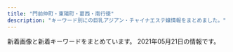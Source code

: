 ```yaml
---
title: "門前仲町・東陽町・葛西・南行徳"
description: "キーワード別にの巨乳アジアン・チャイナエステ嬢情報をまとめました。"
---
```


新着画像と新着キーワードをまとめています。
2021年05月21日の情報です。

<DmmAffiliateIns />
<KeywordTable
  shops={
    [
    {
        "img_links": [
            "http://www.lover.iesjp.com/files/002-02.jpg",
            "http://www.lover.iesjp.com/files/002-03.jpg",
            "http://www.lover.iesjp.com/files/005-02.jpg",
            "http://www.lover.iesjp.com/files/001.jpg",
            "http://www.lover.iesjp.com/images/tit_therapist.png",
            "http://www.lover.iesjp.com/images/maining.jpg",
            "http://www.lover.iesjp.com/files/004.jpg",
            "http://www.lover.iesjp.com/files/004-03.jpg",
            "http://www.lover.iesjp.com/files/001-02.jpg",
            "http://www.lover.iesjp.com/files/002.jpg",
            "http://www.lover.iesjp.com/images/img_tel.png",
            "http://www.lover.iesjp.com/files/005-03.jpg",
            "http://www.lover.iesjp.com/images/sp_top.jpg",
            "http://www.lover.iesjp.com/images/sp_tit_new.png",
            "http://www.lover.iesjp.com/files/005.jpg",
            "http://www.lover.iesjp.com/images/sp_tit_therapist.png",
            "http://www.lover.iesjp.com/files/001-03.jpg",
            "http://www.lover.iesjp.com/images/tit_new.png",
            "http://www.lover.iesjp.com/files/004-02.jpg",
            "http://www.lover.iesjp.com/images/top.jpg"
        ],
        "name": "\u6625 -\u306f\u308b-",
        "station": "\u9580\u524d\u4ef2\u753a\u99c56\u756a\u51fa\u53e3",
        "keywords": {
            "D": 18,
            "86": 6,
            "C": 6,
            "87": 18
        },
        "url": "http://www.lover.iesjp.com/"
    },
    {
        "img_links": [
            "http://beautygirls-station.work/sp/img/botton.jpg",
            "http://beautygirls-station.work/img/bod.png",
            "http://beautygirls-station.work/sp/img/info.jpg",
            "http://beautygirls-station.work/sp/img/t-o.jpg",
            "http://beautygirls-station.work/img/bottom.png",
            "http://beautygirls-station.work/img/sta3.jpg",
            "http://beautygirls-station.work/sp/img/st3.jpg",
            "http://beautygirls-station.work/sp/img/tit.jpg",
            "http://beautygirls-station.work/img/st3.jpg",
            "http://beautygirls-station.work/sp/img/pic.jpg",
            "http://beautygirls-station.work/sp/img/pc.jpg",
            "http://beautygirls-station.work/sp/img/p3.jpg",
            "http://beautygirls-station.work/sp/img/sys.jpg",
            "http://beautygirls-station.work/sp/img/p1.jpg",
            "http://beautygirls-station.work/img/s3.jpg",
            "http://beautygirls-station.work/sp/img/add.jpg",
            "http://beautygirls-station.work/sp/img/t-r.jpg",
            "http://beautygirls-station.work/img/st2.jpg",
            "http://beautygirls-station.work/sp/img/t-s.jpg",
            "http://beautygirls-station.work/img/sta1.jpg",
            "http://beautygirls-station.work/img/mo.png",
            "http://beautygirls-station.work/img/s2.jpg",
            "http://beautygirls-station.work/sp/img/st1.jpg",
            "http://beautygirls-station.work/img/sta2.jpg",
            "http://beautygirls-station.work/img/s1.jpg",
            "http://beautygirls-station.work/img/rom.png",
            "http://beautygirls-station.work/sp/img/t-a.jpg",
            "http://beautygirls-station.work/sp/img/t-t.jpg",
            "http://beautygirls-station.work/img/nos.jpg",
            "http://beautygirls-station.work/sp/img/p2.jpg",
            "http://beautygirls-station.work/sp/img/tel.jpg",
            "http://beautygirls-station.work/img/st1.jpg",
            "http://beautygirls-station.work/sp/img/time.jpg",
            "http://beautygirls-station.work/sp/img/st2.jpg"
        ],
        "url": "http://beautygirls-station.work/",
        "station": "\u9580\u524d\u4ef2\u753a\u99c53\u756a\u51fa\u53e3",
        "keywords": {
            "D": 2,
            "86": 2,
            "87": 2,
            "85": 2,
            "E": 2,
            "C": 12
        },
        "name": "\u7f8e\u5c11\u5973\u770b\u8b77\u30b9\u30c6\u30fc\u30b7\u30e7\u30f3"
    },
    {
        "img_links": [
            "http://www.mens-royal.com/images/s_link.png",
            "http://www.mens-royal.com/images/s_staff.png",
            "http://www.mens-royal.com/images/room3.jpg",
            "http://www.mens-royal.com/images/room4.jpg",
            "http://www.mens-royal.com/images/top01.jpg",
            "http://www.mens-royal.com/files/063-02.jpg",
            "http://www.mens-royal.com/images/top02.jpg",
            "http://www.mens-royal.com/files/057-02.jpg",
            "http://www.mens-royal.com/images/girl-z1.jpg",
            "http://www.mens-royal.com/files/042.jpg",
            "http://www.mens-royal.com/files/072.jpg",
            "http://www.mens-royal.com/images/girl-z2.jpg",
            "http://www.mens-royal.com/images/nbj3.jpg",
            "http://www.mens-royal.com/images/s_mobile.png",
            "http://www.mens-royal.com/images/mobile.jpg",
            "http://www.mens-royal.com/files/072-02.jpg",
            "http://www.mens-royal.com/images/s_news.png",
            "http://www.mens-royal.com/images/s_pick.png",
            "http://www.mens-royal.com/files/063.jpg",
            "http://www.mens-royal.com/images/link/koko_200x40.png",
            "http://www.mens-royal.com/files/071.jpg",
            "http://www.mens-royal.com/files/057.jpg",
            "http://www.mens-royal.com/files/042-02.jpg",
            "http://www.mens-royal.com/files/071-02.jpg",
            "http://www.mens-royal.com/files/067-02.jpg",
            "http://www.mens-royal.com/images/room1.jpg",
            "http://www.mens-royal.com/files/067.jpg",
            "http://www.mens-royal.com/images/room2.jpg"
        ],
        "keywords": {
            "E": 4,
            "D": 2,
            "F": 4,
            "88": 8,
            "84": 2,
            "C": 16,
            "87": 2
        },
        "name": "Royal\uff5e\u30ed\u30a4\u30e4\u30eb\uff5e",
        "station": "\u845b\u897f\u99c5\u897f\u53e3",
        "url": "http://www.mens-royal.com/"
    },
    {
        "img_links": [
            "http://aphrodite-est.xyz/img/cg07.png",
            "http://aphrodite-est.xyz/img/nav-003.png",
            "http://aphrodite-est.xyz/img/stb.jpg",
            "http://aphrodite-est.xyz/img/stt.jpg",
            "http://aphrodite-est.xyz/img/nav-001.png",
            "http://aphrodite-est.xyz/img/nav-004.png",
            "http://aphrodite-est.xyz/img/nav-002.png",
            "http://aphrodite-est.xyz/img/cg09.png",
            "http://aphrodite-est.xyz/img/cg04.png",
            "http://aphrodite-est.xyz/img/cg06.png",
            "http://aphrodite-est.xyz/img/no.png",
            "http://aphrodite-est.xyz/img/tel.png",
            "http://aphrodite-est.xyz/img/top01.png",
            "http://aphrodite-est.xyz/img/cg05.png",
            "http://aphrodite-est.xyz/img/nav-006.png",
            "http://aphrodite-est.xyz/img/cg01.png",
            "http://aphrodite-est.xyz/img/cg02.png",
            "http://aphrodite-est.xyz/img/cg03.png",
            "http://aphrodite-est.xyz/img/cg08.png",
            "http://aphrodite-est.xyz/img/nav-005.png"
        ],
        "station": "\u884c\u5fb3\u99c5\u5357\u53e3",
        "url": "http://aphrodite-est.xyz/",
        "name": "\u30b3\u30b3\u30a2",
        "keywords": {
            "85": 2,
            "E": 3,
            "86": 7,
            "C": 2,
            "D": 4
        }
    },
    {
        "url": "http://www.bestlove.esjp.info/",
        "name": "Best Love",
        "station": "\u9580\u524d\u4ef2\u753a\u99c54\u756a\u53e3",
        "keywords": {
            "87": 4,
            "86": 2,
            "88": 2,
            "D": 6,
            "C": 2
        },
        "img_links": [
            "http://www.bestlove.esjp.info/files/004.jpg",
            "http://www.bestlove.esjp.info/images/m-top-right01.jpg",
            "http://www.bestlove.esjp.info/images/m-top-right02.jpg",
            "http://www.bestlove.esjp.info/files/002.jpg",
            "http://www.bestlove.esjp.info/images/m-head.jpg",
            "http://www.bestlove.esjp.info/images/m-top-right04.jpg",
            "http://www.bestlove.esjp.info/photo_news/upimg/20664608653e38f8a6_0.jpg",
            "http://www.bestlove.esjp.info/images/m-top02.jpg",
            "http://www.bestlove.esjp.info/images/m-yejiao.jpg",
            "http://www.bestlove.esjp.info/images/m-right.jpg",
            "http://www.bestlove.esjp.info/files/001.jpg",
            "http://www.bestlove.esjp.info/images/m-left.jpg",
            "http://www.bestlove.esjp.info/files/003.jpg",
            "http://www.bestlove.esjp.info/photo_news/upimg/849236066c0874c4c8_0.jpg",
            "http://www.bestlove.esjp.info/images/call.png",
            "http://www.bestlove.esjp.info/photo_news/upimg/815346098f11be7c09_0.jpg",
            "http://www.bestlove.esjp.info/images/m-top03.jpg",
            "http://www.bestlove.esjp.info/images/top-left01.jpg",
            "http://www.bestlove.esjp.info/images/m-top-right03.jpg"
        ]
    },
    {
        "keywords": {},
        "url": "http://youandme.jpest.net/",
        "name": "You And Me",
        "station": "\u9580\u524d\u4ef2\u753a\u99c52\u756a\u51fa\u53e3",
        "img_links": [
            "http://youandme.jpest.net/uploads//sites/19/2021/02/g3.jpg",
            "http://youandme.jpest.net/uploads//sites/19/2020/09/g3-2.jpg",
            "http://youandme.jpest.net/uploads//sites/19/2020/09/g4-2.jpg",
            "http://youandme.jpest.net/uploads//sites/19/2020/09/news.jpg",
            "http://youandme.jpest.net/uploads//sites/19/elementor/thumbs/2-p6swfamgdszmkp91jurs1xy7qqoyshis11s4nv1xfg.jpg",
            "http://youandme.jpest.net/uploads//sites/19/2021/05/1.jpg",
            "http://youandme.jpest.net/uploads//sites/19/2021/05/2.jpg",
            "http://youandme.jpest.net/uploads//sites/19/elementor/thumbs/1-p6swdocgm2rukvlp05kwrcnmwuo7j93f51c0wpgc58.jpg",
            "http://youandme.jpest.net/uploads//sites/19/2020/12/a2.jpg",
            "http://youandme.jpest.net/uploads//sites/19/2020/12/a3.jpg",
            "http://youandme.jpest.net/uploads//sites/19/2021/05/3.jpg",
            "http://youandme.jpest.net/uploads//sites/19/2020/09/top1-4.jpg",
            "http://youandme.jpest.net/uploads//sites/19/2021/04/g0.jpg",
            "http://youandme.jpest.net/uploads//sites/19/2020/09/s_staff.png",
            "http://youandme.jpest.net/uploads//sites/19/2020/12/a1.jpg",
            "http://youandme.jpest.net/uploads//sites/19/2020/09/pick.jpg",
            "http://youandme.jpest.net/uploads//sites/19/2020/09/r2.jpg",
            "http://youandme.jpest.net/uploads//sites/19/2020/12/a4.jpg",
            "http://youandme.jpest.net/uploads//sites/19/2020/09/r4.jpg",
            "http://youandme.jpest.net/uploads//sites/19/2020/09/g5-1.jpg",
            "http://youandme.jpest.net/uploads//sites/19/2020/09/mobile.jpg",
            "http://youandme.jpest.net/uploads//sites/19/elementor/thumbs/3-p6swgwwg5j7ekiwe3jyncj8skmpq1py4x288f0nipo.jpg",
            "http://youandme.jpest.net/uploads//sites/19/elementor/thumbs/g3-2-ovtnoxj0herfda8sgqdu3i0ozso844lr0cceku1toc.jpg",
            "http://youandme.jpest.net/uploads//sites/19/2020/09/r3.jpg",
            "http://youandme.jpest.net/uploads//sites/19/2020/09/top-4.jpg",
            "http://youandme.jpest.net/uploads//sites/19/2020/09/r1.jpg"
        ]
    },
    {
        "keywords": {
            "F": 70,
            "\u30bb\u30af\u30b7\u30fc": 80,
            "G": 1,
            "E": 3
        },
        "name": "Aries \u30a2\u30ea\u30a8\u30b9",
        "url": "http://es-chinese.info/",
        "station": "\u884c\u5fb3\u99c5\u5317\u53e3",
        "img_links": [
            "http://es-chinese.info/wp-content/uploads/2020/09/sana_\u526f\u672c-212x300.jpg",
            "http://es-chinese.info/wp-content/uploads/2021/04/miyukixd5_\u526f\u672c.jpg",
            "http://es-chinese.info/wp-content/uploads/2020/11/sayumixd2_\u526f\u672c-221x300.jpg",
            "http://es-chinese.info/wp-content/uploads/2021/01/aoyixd3_\u526f\u672c.jpg",
            "http://es-chinese.info/wp-content/uploads/2020/09/hare1_\u526f\u672c-500x750.jpg",
            "http://es-chinese.info/wp-content/themes/template-salon2/images/bnr.jpg",
            "http://es-chinese.info/wp-content/themes/template-salon2/images/header-tel.png",
            "http://es-chinese.info/wp-content/uploads/2021/02/mireyixd3_\u526f\u672c.jpg",
            "http://es-chinese.info/wp-content/uploads/2021/02/mireyixd3_\u526f\u672c-221x300.jpg",
            "http://es-chinese.info/wp-content/uploads/2021/04/miyukixd5_\u526f\u672c-500x750.jpg",
            "http://es-chinese.info/wp-content/uploads/2020/11/akane6_\u526f\u672c-162x300.jpg",
            "http://es-chinese.info/wp-content/uploads/2021/01/aoyixd5_\u526f\u672c.jpg",
            "http://es-chinese.info/wp-content/uploads/2019/12/WeChat-Image_20191207140959.jpg",
            "http://es-chinese.info/wp-content/uploads/2020/11/mayixd2_\u526f\u672c-500x750.jpg",
            "http://es-chinese.info/wp-content/uploads/2020/11/mayixd1_\u526f\u672c_\u526f\u672c-165x300.jpg",
            "http://es-chinese.info/wp-content/uploads/2020/11/ayimixd3_\u526f\u672c-169x300.jpg",
            "http://es-chinese.info/wp-content/uploads/2020/11/mayixd2_\u526f\u672c-162x300.jpg",
            "http://es-chinese.info/wp-content/uploads/2021/01/aoyixd3_\u526f\u672c-212x300.jpg",
            "http://es-chinese.info/wp-content/uploads/2020/11/mayixd1_\u526f\u672c_\u526f\u672c-500x750.jpg",
            "http://es-chinese.info/wp-content/uploads/2020/11/mayixd2_\u526f\u672c-552x1024.jpg",
            "http://es-chinese.info/wp-content/uploads/2021/01/aoyixd5_\u526f\u672c-500x750.jpg",
            "http://es-chinese.info/wp-content/uploads/2020/11/yukina2_\u526f\u672c-209x300.jpg",
            "http://es-chinese.info/wp-content/uploads/2020/09/hare1_\u526f\u672c-169x300.jpg",
            "http://es-chinese.info/wp-content/uploads/2021/02/mireyixd1_\u526f\u672c.jpg",
            "http://es-chinese.info/wp-content/uploads/2020/11/yukina2_\u526f\u672c-500x750.jpg",
            "http://es-chinese.info/wp-content/uploads/2021/04/miyukixd6_\u526f\u672c.jpg",
            "http://es-chinese.info/wp-content/uploads/2020/11/sayumixd1_\u526f\u672c-500x750.jpg",
            "http://es-chinese.info/wp-content/uploads/2021/02/mireyixd3_\u526f\u672c-500x750.jpg",
            "http://es-chinese.info/wp-content/uploads/2021/04/miyukixd6_\u526f\u672c-500x750.jpg",
            "http://es-chinese.info/wp-content/uploads/2020/11/mayixd1_\u526f\u672c_\u526f\u672c.jpg",
            "http://es-chinese.info/wp-content/uploads/2021/01/eri1_\u526f\u672c-220x300.jpg",
            "http://es-chinese.info/wp-content/uploads/2020/11/yukina1_\u526f\u672c-500x750.jpg",
            "http://es-chinese.info/wp-content/uploads/2020/09/ayimixd_\u526f\u672c-1-500x750.jpg",
            "http://es-chinese.info/wp-content/uploads/2020/11/yukina1_\u526f\u672c.jpg",
            "http://es-chinese.info/wp-content/uploads/2020/11/akanexd5_\u526f\u672c-745x1024.jpg",
            "http://es-chinese.info/wp-content/uploads/2020/09/ayimixd_\u526f\u672c-1-169x300.jpg",
            "http://es-chinese.info/wp-content/uploads/2021/01/aoyixd4_\u526f\u672c-212x300.jpg",
            "http://es-chinese.info/wp-content/uploads/2021/01/aoyixd3_\u526f\u672c-500x750.jpg",
            "http://es-chinese.info/wp-content/uploads/2021/01/eri2_\u526f\u672c-228x300.jpg",
            "http://es-chinese.info/wp-content/uploads/2020/11/sayumixd3_\u526f\u672c-218x300.jpg",
            "http://es-chinese.info/wp-content/uploads/2020/11/yukina1_\u526f\u672c-212x300.jpg",
            "http://es-chinese.info/wp-content/uploads/2021/01/eri1_\u526f\u672c-500x750.jpg",
            "http://es-chinese.info/wp-content/uploads/2020/04/hina1_\u526f\u672c-500x750.jpg",
            "http://es-chinese.info/wp-content/uploads/2021/01/aoyixd5_\u526f\u672c-212x300.jpg",
            "http://es-chinese.info/wp-content/uploads/2021/02/mireyixd1_\u526f\u672c-500x750.jpg",
            "http://es-chinese.info/wp-content/uploads/2020/09/sana_\u526f\u672c-500x750.jpg",
            "http://es-chinese.info/wp-content/uploads/2020/12/haruxd1_\u526f\u672c-576x1024.jpg",
            "http://es-chinese.info/wp-content/uploads/2020/11/mayixd2_\u526f\u672c.jpg",
            "http://es-chinese.info/wp-content/uploads/2020/11/akanexd5_\u526f\u672c-500x750.jpg",
            "http://es-chinese.info/wp-content/themes/template-salon2/images/main1.jpg",
            "http://es-chinese.info/wp-content/uploads/2021/02/mireyixd4_\u526f\u672c-216x300.jpg",
            "http://es-chinese.info/wp-content/uploads/2020/11/yukina2_\u526f\u672c.jpg",
            "http://es-chinese.info/wp-content/uploads/2019/12/WeChat-Image_20191207141003.jpg",
            "http://es-chinese.info/wp-content/uploads/2020/11/sayumixd1_\u526f\u672c.jpg",
            "http://es-chinese.info/wp-content/uploads/2019/12/WeChat-Image_20191207141006-768x1024.jpg",
            "http://es-chinese.info/wp-content/uploads/2020/01/aya4_\u526f\u672c-500x750.jpg",
            "http://es-chinese.info/wp-content/uploads/2021/02/mireyixd4_\u526f\u672c.jpg",
            "http://es-chinese.info/wp-content/uploads/2020/12/haruxd2_\u526f\u672c-169x300.jpg",
            "http://es-chinese.info/wp-content/uploads/2019/12/WeChat-Image_20191207141010-768x1024.jpg",
            "http://es-chinese.info/wp-content/uploads/2020/12/haruxd1_\u526f\u672c-169x300.jpg",
            "http://es-chinese.info/wp-content/themes/template-salon2/images/noimg.jpg",
            "http://es-chinese.info/wp-content/uploads/2020/09/ayimixd_\u526f\u672c-1-577x1024.jpg",
            "http://es-chinese.info/wp-content/uploads/2021/01/eri1_\u526f\u672c-752x1024.jpg",
            "http://es-chinese.info/wp-content/uploads/2021/02/mireyixd4_\u526f\u672c-500x750.jpg",
            "http://es-chinese.info/wp-content/uploads/2021/04/miyukixd5_\u526f\u672c-225x300.jpg",
            "http://es-chinese.info/wp-content/uploads/2020/12/haruxd1_\u526f\u672c-500x750.jpg"
        ]
    },
    {
        "station": "\u884c\u5fb3\u99c5\u5357\u53e3",
        "keywords": {
            "86": 1,
            "85": 2,
            "D": 3,
            "C": 1,
            "84": 1
        },
        "name": "\u685c\u8272",
        "url": "http://sakurairo.msa.jp/",
        "img_links": [
            "http://sakurairo.msa.jp/images/top/top_03.jpg",
            "http://sakurairo.msa.jp/images/top_02.png",
            "http://sakurairo.msa.jp/images/staff/staff_07e.jpg",
            "http://sakurairo.msa.jp/images/top/top_02.jpg",
            "http://sakurairo.msa.jp/images/top_flash_02.jpg",
            "http://sakurairo.msa.jp/images/home/index_17.png",
            "http://sakurairo.msa.jp/images/staff/staff_03.png",
            "http://sakurairo.msa.jp/images/home/index_13.png",
            "http://sakurairo.msa.jp/images/top_01.png",
            "http://sakurairo.msa.jp/images/home/index_10.png",
            "http://sakurairo.msa.jp/images/home/index_d.png",
            "http://sakurairo.msa.jp/images/top/top_06.jpg",
            "http://sakurairo.msa.jp/images/home/index_15.png",
            "http://sakurairo.msa.jp/images/home/index_05.png",
            "http://sakurairo.msa.jp/images/headerParts01.png",
            "http://sakurairo.msa.jp/images/home/index_09.png",
            "http://sakurairo.msa.jp/images/home/index_14.png",
            "http://sakurairo.msa.jp/images/home/index_01.png",
            "http://sakurairo.msa.jp/images/staff/staff_01d.jpg",
            "http://sakurairo.msa.jp/images/top/top_01.jpg",
            "http://sakurairo.msa.jp/images/top/top_08.png",
            "http://sakurairo.msa.jp/images/staff/staff_03d.jpg",
            "http://sakurairo.msa.jp/images/home/index_a.png",
            "http://sakurairo.msa.jp/images/staff/staff_01.png",
            "http://sakurairo.msa.jp/images/top/top_05.jpg",
            "http://sakurairo.msa.jp/images/home/index_tel.png",
            "http://sakurairo.msa.jp/images/home/campaign_01.jpg",
            "http://sakurairo.msa.jp/images/home/top.jpg",
            "http://sakurairo.msa.jp/images/staff/staff_04d.jpg",
            "http://sakurairo.msa.jp/images/home/index_06.png",
            "http://sakurairo.msa.jp/images/staff/staff_02d.jpg",
            "http://sakurairo.msa.jp/images/home/index_07.png",
            "http://sakurairo.msa.jp/images/home/index_19.png",
            "http://sakurairo.msa.jp/images/home/index_12.png",
            "http://sakurairo.msa.jp/images/top_flash_01.jpg",
            "http://sakurairo.msa.jp/images/top/top_04.jpg",
            "http://sakurairo.msa.jp/images/home/index_c.png",
            "http://sakurairo.msa.jp/images/page_top.png",
            "http://sakurairo.msa.jp/images/home/index_b.png",
            "http://sakurairo.msa.jp/images/home/campaign_02.jpg",
            "http://sakurairo.msa.jp/images/home/index_11.png",
            "http://sakurairo.msa.jp/images/top_04.png"
        ]
    },
    {
        "img_links": [
            "http://yuki.jpn.cm/images/end.png",
            "http://yuki.jpn.cm/images/nbj2.jpg",
            "http://yuki.jpn.cm/images/1.jpg",
            "http://yuki.jpn.cm/images/room4.jpg",
            "http://yuki.jpn.cm/images/room1.jpg",
            "http://yuki.jpn.cm/photos/sites/37/2020/03/202003051033562.jpg",
            "http://yuki.jpn.cm/photos/sites/37/2020/03/2020030510342475.jpg",
            "http://yuki.jpn.cm/photos/sites/37/2020/03/2020030510331117.jpg",
            "http://yuki.jpn.cm/images/room2.jpg",
            "http://yuki.jpn.cm/images/top.png",
            "http://yuki.jpn.cm/images/mobile.jpg",
            "http://yuki.jpn.cm/photos/sites/37/2020/03/2020030510332648.jpg",
            "http://yuki.jpn.cm/images/s_staff.jpg",
            "http://yuki.jpn.cm/images/s_news.jpg",
            "http://yuki.jpn.cm/images/room3.jpg",
            "http://yuki.jpn.cm/photos/sites/37/2020/03/2020030510325253.jpg",
            "http://yuki.jpn.cm/photos/sites/37/2020/03/2020030510334277.jpg"
        ],
        "name": "\u3086\u304d",
        "keywords": {
            "86": 1,
            "85": 2,
            "D": 4,
            "83": 1
        },
        "url": "http://yuki.jpn.cm/",
        "station": "\u5357\u884c\u5fb3\u99c5\u5317\u53e3"
    },
    {
        "img_links": [
            "http://k-rlx.com/images/index_27.jpg",
            "http://k-rlx.com/girl/06.jpg",
            "http://k-rlx.com/images/index_25.jpg",
            "http://k-rlx.com/images/index_23.jpg",
            "http://k-rlx.com/images/index_20.jpg",
            "http://k-rlx.com/girl/01.jpg",
            "http://k-rlx.com/images/index_21.jpg",
            "http://k-rlx.com/images/index_32.jpg",
            "http://k-rlx.com/images/index_04.jpg",
            "http://k-rlx.com/girl/04.jpg",
            "http://k-rlx.com/images/index_09.jpg",
            "http://k-rlx.com/images/index_08.jpg",
            "http://k-rlx.com/images/index_26.jpg",
            "http://k-rlx.com/images/index_28.jpg",
            "http://k-rlx.com/images/index_15.jpg",
            "http://k-rlx.com/images/info_10.jpg",
            "http://k-rlx.com/images/index_30.jpg",
            "http://k-rlx.com/images/info_11.jpg",
            "http://k-rlx.com/girl/00.jpg",
            "http://k-rlx.com/girl/02.jpg",
            "http://k-rlx.com/girl/03.jpg",
            "http://k-rlx.com/images/index_02.jpg",
            "http://k-rlx.com/images/index_06.jpg",
            "http://k-rlx.com/images/rec_11.jpg",
            "http://k-rlx.com/images/index_12.jpg",
            "http://k-rlx.com/images/index_16.jpg",
            "http://k-rlx.com/images/index_14.jpg",
            "http://k-rlx.com/images/index_17.jpg",
            "http://k-rlx.com/images/index_24.jpg",
            "http://k-rlx.com/images/index_07.jpg",
            "http://k-rlx.com/girl/07.jpg",
            "http://k-rlx.com/girl/01a.jpg",
            "http://k-rlx.com/images/rec_10.jpg",
            "http://k-rlx.com/images/index_31.jpg",
            "http://k-rlx.com/girl/05.jpg",
            "http://k-rlx.com/images/index_01.jpg",
            "http://k-rlx.com/images/index_05.jpg",
            "http://k-rlx.com/images/index_13.jpg",
            "http://k-rlx.com/images/index_22.jpg",
            "http://k-rlx.com/images/staff_10.jpg",
            "http://k-rlx.com/images/index_29.jpg",
            "http://k-rlx.com/images/sub_foot.png",
            "http://k-rlx.com/images/index_10.jpg",
            "http://k-rlx.com/images/index_03.jpg"
        ],
        "station": "\u845b\u897f\u99c5\u535a\u7269\u9928\u53e3",
        "keywords": {},
        "url": "http://k-rlx.com/",
        "name": "\u3084\u3059\u3089\u304d"
    },
    {
        "img_links": [
            "http://blue-est.xyz/images/y.jpg",
            "http://blue-est.xyz/images/miyu.jpg",
            "http://blue-est.xyz/images/momo.jpg",
            "http://blue-est.xyz/images/gat.png",
            "http://blue-est.xyz/images/mm.jpg",
            "http://blue-est.xyz/images/ayi.jpg",
            "http://blue-est.xyz/images/na.jpg",
            "http://blue-est.xyz/images/nana.jpg",
            "http://blue-est.xyz/images/g101.jpg",
            "http://blue-est.xyz/images/g8.jpg",
            "http://blue-est.xyz/images/runa.jpg",
            "http://blue-est.xyz/images/top.png",
            "http://blue-est.xyz/images/pickt.png",
            "http://blue-est.xyz/images/lie.jpg",
            "http://blue-est.xyz/images/mla.jpg",
            "http://blue-est.xyz/images/g18.jpg",
            "http://blue-est.xyz/images/g4.jpg",
            "http://blue-est.xyz/images/laki.jpg",
            "http://blue-est.xyz/images/sr.jpg",
            "http://blue-est.xyz/images/g7.jpg",
            "http://blue-est.xyz/images/g1.jpg",
            "http://blue-est.xyz/images/g5.jpg",
            "http://blue-est.xyz/images/g9.jpg",
            "http://blue-est.xyz/images/mobile.png",
            "http://blue-est.xyz/images/lisa.jpg",
            "http://blue-est.xyz/images/g6.jpg",
            "http://blue-est.xyz/images/saki.jpg",
            "http://blue-est.xyz/images/r02.jpg",
            "http://blue-est.xyz/images/ayk.jpg",
            "http://blue-est.xyz/images/h1.jpg",
            "http://blue-est.xyz/images/kaori.jpg",
            "http://blue-est.xyz/images/newt.png",
            "http://blue-est.xyz/images/r01.jpg",
            "http://blue-est.xyz/images/h2.jpg",
            "http://blue-est.xyz/images/hana.jpg",
            "http://blue-est.xyz/images/ggg.jpg",
            "http://blue-est.xyz/images/moe.jpg",
            "http://blue-est.xyz/images/lili.jpg",
            "http://blue-est.xyz/images/aya.jpg",
            "http://blue-est.xyz/images/mimi.jpg",
            "http://blue-est.xyz/images/mina.jpg",
            "http://blue-est.xyz/images/my.jpg",
            "http://blue-est.xyz/images/nnm.jpg",
            "http://blue-est.xyz/images/g0.jpg",
            "http://blue-est.xyz/images/tite-staff.png"
        ],
        "station": "\u884c\u5fb3\u99c5",
        "keywords": {
            "C": 7,
            "E": 1,
            "85": 1
        },
        "name": "Angel Islands",
        "url": "http://blue-est.xyz/"
    },
    {
        "station": "\u845b\u897f\u99c5",
        "img_links": [
            "http://lavender01.com/wp-content/uploads/2020/11/SSfYZs6CdoQYwW01606714654_1606714696.jpg",
            "http://lavender01.com/wp-content/uploads/2020/11/PQTz07QdWarnUrS1607842853_1607842875.jpg",
            "http://lavender01.com/wp-content/uploads/2020/11/1606713863690.jpg",
            "http://lavender01.com/wp-content/uploads/2018/02/2-2-330x493.jpg",
            "http://lavender01.com/wp-content/plugins/wpfront-scroll-top/images/icons/103.png",
            "http://lavender01.com/wp-content/uploads/2018/02/3-2-330x493.jpg",
            "http://lavender01.com/wp-content/uploads/2018/02/5-2.jpg",
            "http://lavender01.com/wp-content/uploads/2018/02/1-2-330x493.jpg",
            "http://lavender01.com/wp-content/uploads/2019/04/1558518416960.jpg",
            "http://lavender01.com/wp-content/uploads/2018/02/m_therapist.png",
            "http://lavender01.com/wp-content/uploads/2018/02/1-2.jpg",
            "http://lavender01.com/wp-content/uploads/2018/02/5-2-330x493.jpg",
            "http://lavender01.com/wp-content/uploads/2020/11/987.jpg",
            "http://lavender01.com/wp-content/uploads/2018/03/sys4.jpg",
            "http://lavender01.com/wp-content/uploads/2021/04/\u3042\u3042\u3042.jpg",
            "http://lavender01.com/wp-content/uploads/2020/11/uam1gRClIJWQsaK1607842826_1607842842.jpg",
            "http://lavender01.com/wp-content/uploads/2018/02/6.jpg",
            "http://lavender01.com/wp-content/uploads/2018/07/321.jpg",
            "http://lavender01.com/wp-content/uploads/2018/02/2-2.jpg",
            "http://lavender01.com/wp-content/uploads/2018/02/3-2.jpg",
            "http://lavender01.com/wp-content/uploads/2018/02/m_gallery.png",
            "http://lavender01.com/wp-content/uploads/2021/04/xsZVLMOBvlGslIP1619083232_1619083310.jpg",
            "http://lavender01.com/wp-content/uploads/2021/04/DWuvcZgBWqc17Hi1619083396_1619083425.jpg",
            "http://lavender01.com/wp-content/uploads/2019/04/1558518421316.jpg",
            "http://lavender01.com/wp-content/uploads/2020/11/22258963.jpg",
            "http://lavender01.com/wp-content/uploads/2018/02/m_top-1.png",
            "http://lavender01.com/wp-content/uploads/2020/11/44.jpg",
            "http://lavender01.com/wp-content/uploads/2018/02/4-2.jpg",
            "http://lavender01.com/wp-content/uploads/2020/11/33.jpg",
            "http://lavender01.com/wp-content/uploads/2018/02/qr.jpg"
        ],
        "keywords": {
            "\u80f8": 1
        },
        "name": "Lavender \uff5e\u30e9\u30d9\u30f3\u30c0\u30fc\uff5e",
        "url": "http://lavender01.com/"
    },
    {
        "name": "\u30ea\u30d5\u30ec\u30c3\u30b7\u30e5",
        "url": "http://iyasinote.xyz/",
        "station": "\u6728\u5834\u99c5A4\u51fa\u53e3",
        "keywords": {},
        "img_links": [
            "http://iyasinote.xyz/_src/20272584/tel.png",
            "http://iyasinote.xyz/_src/20272590/x1.png",
            "http://iyasinote.xyz/_src/20272628/x1.png",
            "http://iyasinote.xyz/_src/20272618/x3.png",
            "http://iyasinote.xyz/_src/20272570/dscf1336.jpg",
            "http://iyasinote.xyz/_src/20850011/s2.jpg",
            "http://iyasinote.xyz/_src/20272684/s2.jpg",
            "http://iyasinote.xyz/_src/20272612/sign.png",
            "http://iyasinote.xyz/_src/20272575/sign.png",
            "http://iyasinote.xyz/_src/20272567/sign.png",
            "http://iyasinote.xyz/_src/20272599/back.png",
            "http://iyasinote.xyz/_src/20272573/b1.png",
            "http://iyasinote.xyz/_src/20272614/x1.png",
            "http://iyasinote.xyz/_src/20272644/wechatimg568.jpg",
            "http://iyasinote.xyz/_src/20272594/x3.png",
            "http://iyasinote.xyz/_src/20272642/index_08.png",
            "http://iyasinote.xyz/_src/20272571/img20160403102850637767.jpg",
            "http://iyasinote.xyz/_src/20272585/back.png",
            "http://iyasinote.xyz/_src/20272631/x3.png",
            "http://iyasinote.xyz/_src/20272581/sign.png",
            "http://iyasinote.xyz/_src/20272608/back.png",
            "http://iyasinote.xyz/_src/20272583/tel.png",
            "http://iyasinote.xyz/_src/20272626/sign.png",
            "http://iyasinote.xyz/_src/23776259/img20190220201540841954_20210421120550484.jpg",
            "http://iyasinote.xyz/_src/20272602/sign.png",
            "http://iyasinote.xyz/_src/20272636/back.png",
            "http://iyasinote.xyz/_src/20272569/_x1m6343.jpg",
            "http://iyasinote.xyz/_src/20272578/b1.png",
            "http://iyasinote.xyz/_src/23776260/img20190220201540841954_20210421120550484.jpg",
            "http://iyasinote.xyz/_src/20272665/img20160204005259325917.jpg",
            "http://iyasinote.xyz/_src/20272643/index_09.png",
            "http://iyasinote.xyz/_src/20272639/index_04.png",
            "http://iyasinote.xyz/_src/32108882/img20190623174539069990.jpg",
            "http://iyasinote.xyz/_src/21196925/img20180526163006762357.jpg",
            "http://iyasinote.xyz/_src/20850006/wechatimg568.jpg",
            "http://iyasinote.xyz/_src/20272568/img20151209023726260995.jpg",
            "http://iyasinote.xyz/_src/20272641/index_11.png",
            "http://iyasinote.xyz/_src/20272668/info1.png",
            "http://iyasinote.xyz/_src/20850017/point_blur_jan142021_151523.jpg",
            "http://iyasinote.xyz/_src/20272640/index_05.png",
            "http://iyasinote.xyz/_src/20272623/back.png",
            "http://iyasinote.xyz/_src/20272683/point_blur_jan142021_151523.jpg",
            "http://iyasinote.xyz/_src/20272588/sign.png"
        ]
    },
    {
        "keywords": {
            "85": 1,
            "86": 1,
            "D": 4,
            "C": 1,
            "E": 1,
            "83": 3,
            "87": 1
        },
        "station": "\u884c\u5fb3\u99c5\u5357\u53e3",
        "img_links": [
            "https://sweet-queen.ests.jp/photos/sites/12/2020/12/2020122317262280.jpg",
            "https://sweet-queen.ests.jp/photos/sites/12/2021/03/2021031516515050.jpg",
            "https://sweet-queen.ests.jp/photos/sites/12/2020/12/2020120213320379.jpg",
            "http://gekkou2.a1.ies.bz/upload/sites/12/2021/05/202105201719141.jpg",
            "https://sweet-queen.ests.jp/photos/sites/12/2020/12/2020122317270920.jpg",
            "https://sweet-queen.ests.jp/images/top.png",
            "https://sweet-queen.ests.jp/images/mobile.jpg",
            "https://sweet-queen.ests.jp/photos/sites/12/2020/12/202012161830054.jpg",
            "https://sweet-queen.ests.jp/images/s_link.png",
            "https://sweet-queen.ests.jp/images/room1.jpg",
            "https://sweet-queen.ests.jp/images/room2.jpg",
            "http://gekkou2.a1.ies.bz/upload/sites/12/2021/05/2021051818354077.jpg",
            "https://sweet-queen.ests.jp/photos/sites/12/2021/05/2021051818354077.jpg",
            "https://sweet-queen.ests.jp/photos/sites/12/2021/03/2021032318094325.jpg",
            "https://sweet-queen.ests.jp/images/s_news.jpg",
            "https://sweet-queen.ests.jp/images/s_mobile.jpg",
            "https://sweet-queen.ests.jp/photos/sites/12/2021/05/202105201719141.jpg",
            "https://sweet-queen.ests.jp/images/s_face.jpg",
            "https://sweet-queen.ests.jp/photos/sites/12/2021/01/2021010819070927.jpg",
            "https://sweet-queen.ests.jp/images/s_staff.png"
        ],
        "url": "https://sweet-queen.ests.jp/",
        "name": "Sweet Queen\u30fb\u30b9\u30a6\u30a3\u30fc\u30c8\u30af\u30a4\u30fc\u30f3"
    },
    {
        "img_links": [
            "http://www.iyashinomori.mensest.com/images/mainimg01.png",
            "http://www.iyashinomori.mensest.com/images/side_link02.png",
            "http://www.iyashinomori.mensest.com/images/shop/shop04.jpg",
            "http://www.iyashinomori.mensest.com/files/001-02.jpg",
            "http://www.iyashinomori.mensest.com/files/008-02.jpg",
            "http://www.iyashinomori.mensest.com/files/002.jpg",
            "http://www.iyashinomori.mensest.com/images/shop/shop02.jpg",
            "http://www.iyashinomori.mensest.com/files/004-02.jpg",
            "http://www.iyashinomori.mensest.com/files/005.jpg",
            "http://www.iyashinomori.mensest.com/files/003-02.jpg",
            "http://www.iyashinomori.mensest.com/images/sp_btn_interior.png",
            "http://www.iyashinomori.mensest.com/files/006-02.jpg",
            "http://www.iyashinomori.mensest.com/files/005-02.jpg",
            "http://www.iyashinomori.mensest.com/files/004.jpg",
            "http://www.iyashinomori.mensest.com/images/sw_home.png",
            "http://www.iyashinomori.mensest.com/images/sw_tel.png",
            "http://www.iyashinomori.mensest.com/images/side_link03.png",
            "http://www.iyashinomori.mensest.com/files/003.jpg",
            "http://www.iyashinomori.mensest.com/images/shop/shop03.jpg",
            "http://www.iyashinomori.mensest.com/images/mainimg01_sp.png",
            "http://www.iyashinomori.mensest.com/files/008.jpg",
            "http://www.iyashinomori.mensest.com/files/002-02.jpg",
            "http://www.iyashinomori.mensest.com/files/007.jpg",
            "http://www.iyashinomori.mensest.com/files/001.jpg",
            "http://www.iyashinomori.mensest.com/files/006.jpg",
            "http://www.iyashinomori.mensest.com/files/007-02.jpg",
            "http://www.iyashinomori.mensest.com/images/sp_btn_tel.png",
            "http://www.iyashinomori.mensest.com/images/shop/shop01.jpg",
            "http://www.iyashinomori.mensest.com/images/side_link01.png"
        ],
        "name": "\u7652\u3057\u306e\u68ee",
        "station": "\u845b\u897f\u99c5\u5730\u4e0b\u9244\u535a\u7269\u9928\u53e3",
        "url": "http://www.iyashinomori.mensest.com/",
        "keywords": {
            "D": 24,
            "88": 6,
            "87": 36,
            "E": 6,
            "C": 6,
            "G": 12,
            "89": 6
        }
    },
    {
        "url": "http://www.madonna.work/",
        "img_links": [
            "http://www.madonna.work/images/1.jpg",
            "http://www.madonna.work/images/rec1.jpg",
            "http://www.madonna.work/images/int1.jpg",
            "http://www.madonna.work/img/arisa1.jpg",
            "http://www.madonna.work/images/interior_t.jpg",
            "http://www.madonna.work/images/sys4.jpg",
            "http://www.madonna.work/images/sys1.jpg",
            "http://www.madonna.work/images/head.jpg",
            "http://www.madonna.work/images/sys3.jpg",
            "http://www.madonna.work/images/mobile.jpg",
            "http://www.madonna.work/img/mio1.jpg",
            "http://www.madonna.work/images/info.jpg",
            "http://www.madonna.work/images/news.jpg",
            "http://www.madonna.work/img/aya1.jpg",
            "http://www.madonna.work/images/ac1.jpg",
            "http://www.madonna.work/img/yuyu1.jpg",
            "http://www.madonna.work/images/ac2.jpg",
            "http://www.madonna.work/images/3.jpg",
            "http://www.madonna.work/images/int2.jpg",
            "http://www.madonna.work/images/rec2.jpg",
            "http://www.madonna.work/images/sys2.jpg",
            "http://www.madonna.work/images/staff_t.jpg",
            "http://www.madonna.work/images/4.jpg",
            "http://www.madonna.work/images/tel.jpg",
            "http://www.madonna.work/images/2.jpg"
        ],
        "name": "\u84ee\u82b1",
        "station": "\u884c\u5fb3\u99c5\u5317\u53e3",
        "keywords": {}
    },
    {
        "station": "\u845b\u897f\u99c5\u5357\u53e3",
        "url": "http://www.styleone.cf/sk/",
        "name": "\u723d\u5065",
        "img_links": [
            "http://www.styleone.cf/sk/wp-content/themes/800/picture/bg_comend.jpg",
            "http://www.styleone.cf/sk/wp-content/themes/800/picture/top.png",
            "http://www.styleone.cf/sk/wp-content/themes/800/images/end.jpg",
            "http://www.styleone.cf/sk/wp-content/themes/800/picture/border-bottom.png",
            "http://www.styleone.cf/sk/wp-content/themes/800/picture/tit_news.png",
            "http://www.styleone.cf/sk/room/images/room1.jpg",
            "http://www.styleone.cf/sk/room/images/room2.jpg",
            "http://www.styleone.cf/sk/wp-content/themes/800/picture/tit_pick.jpg",
            "http://www.styleone.cf/sk/wp-content/themes/800/picture/pic_girl02.jpg",
            "http://www.styleone.cf/sk/wp-content/themes/800/picture/tit_staff.jpg",
            "http://www.styleone.cf/sk/wp-content/themes/800/picture/girl.png",
            "http://www.styleone.cf/sk/room/images/room4.jpg",
            "http://www.styleone.cf/sk/wp-content/themes/800/picture/end.jpg",
            "http://www.styleone.cf/sk/wp-content/themes/800/picture/lb.png",
            "http://www.styleone.cf/sk/wp-content/themes/800/picture/side_mobile.png",
            "http://www.styleone.cf/sk/wp-content/themes/800/picture/pic_girl04.jpg",
            "http://www.styleone.cf/sk/room/images/room3.jpg",
            "http://www.styleone.cf/sk/wp-content/themes/800/picture/rb.png",
            "http://www.styleone.cf/sk/wp-content/themes/800/images/border-bottom.png",
            "http://www.styleone.cf/sk/wp-content/themes/800/picture/pic_girl03.jpg",
            "http://www.styleone.cf/sk/wp-content/themes/800/images/bg_comend.jpg",
            "http://www.styleone.cf/sk/wp-content/themes/800/picture/pic_girl01.jpg"
        ],
        "keywords": {
            "87": 1,
            "90": 1,
            "88": 1,
            "C": 9,
            "89": 1
        }
    },
    {
        "url": "http://www.uminoai.esjp.info/",
        "station": "\u845b\u897f\u99c5\u5317\u53e3",
        "keywords": {
            "G": 4,
            "82": 2,
            "C": 14,
            "90": 2,
            "86": 2,
            "89": 6,
            "E": 4,
            "84": 2,
            "85": 8,
            "87": 2,
            "D": 4
        },
        "name": "\u6d77\u306e\u611b",
        "img_links": [
            "http://www.uminoai.esjp.info/files/003-03.jpg",
            "http://www.uminoai.esjp.info/files/014-03.jpg",
            "http://www.uminoai.esjp.info/files/006-03.jpg",
            "http://www.uminoai.esjp.info/files/011-02.jpg",
            "http://www.uminoai.esjp.info/img/top-img01.png",
            "http://www.uminoai.esjp.info/files/013.jpg",
            "http://www.uminoai.esjp.info/files/007.jpg",
            "http://www.uminoai.esjp.info/img/tel.png",
            "http://www.uminoai.esjp.info/files/005-03.jpg",
            "http://www.uminoai.esjp.info/files/001-02.jpg",
            "http://www.uminoai.esjp.info/files/002-03.jpg",
            "http://www.uminoai.esjp.info/files/007-02.jpg",
            "http://www.uminoai.esjp.info/files/011.jpg",
            "http://www.uminoai.esjp.info/files/008.jpg",
            "http://www.uminoai.esjp.info/files/015-02.jpg",
            "http://www.uminoai.esjp.info/files/005.jpg",
            "http://www.uminoai.esjp.info/files/015-03.jpg",
            "http://www.uminoai.esjp.info/files/015.jpg",
            "http://www.uminoai.esjp.info/files/005-02.jpg",
            "http://www.uminoai.esjp.info/files/003.jpg",
            "http://www.uminoai.esjp.info/files/002-02.jpg",
            "http://www.uminoai.esjp.info/files/007-03.jpg",
            "http://www.uminoai.esjp.info/files/010-02.jpg",
            "http://www.uminoai.esjp.info/files/004.jpg",
            "http://www.uminoai.esjp.info/files/014.jpg",
            "http://www.uminoai.esjp.info/img/call.png",
            "http://www.uminoai.esjp.info/files/011-03.jpg",
            "http://www.uminoai.esjp.info/files/008-03.jpg",
            "http://www.uminoai.esjp.info/files/001.jpg",
            "http://www.uminoai.esjp.info/files/008-02.jpg",
            "http://www.uminoai.esjp.info/files/004-03.jpg",
            "http://www.uminoai.esjp.info/files/004-02.jpg",
            "http://www.uminoai.esjp.info/photo_news/upimg/26042605d76044c4a6_0.jpg",
            "http://www.uminoai.esjp.info/files/002.jpg",
            "http://www.uminoai.esjp.info/files/006-02.jpg",
            "http://www.uminoai.esjp.info/files/010-03.jpg",
            "http://www.uminoai.esjp.info/files/010.jpg",
            "http://www.uminoai.esjp.info/files/003-02.jpg",
            "http://www.uminoai.esjp.info/img/top-img02.png",
            "http://www.uminoai.esjp.info/files/001-03.jpg",
            "http://www.uminoai.esjp.info/files/013-02.jpg",
            "http://www.uminoai.esjp.info/img/top-img03.png",
            "http://www.uminoai.esjp.info/files/006.jpg",
            "http://www.uminoai.esjp.info/files/014-02.jpg",
            "http://www.uminoai.esjp.info/files/013-03.jpg"
        ]
    },
    {
        "img_links": [
            "http://www.36do.mensest.com/files/001.jpg",
            "http://www.36do.mensest.com/images/foot01.jpg",
            "http://www.36do.mensest.com/files/005.jpg",
            "http://www.36do.mensest.com/images/m-top003.jpg",
            "http://www.36do.mensest.com/images/m-head01.jpg",
            "http://www.36do.mensest.com/images/call.png",
            "http://www.36do.mensest.com/files/003.jpg",
            "http://www.36do.mensest.com/files/002.jpg"
        ],
        "name": "36\u2103",
        "url": "http://www.36do.mensest.com/",
        "station": "\u6d66\u5b89\u99c5\u5357\u53e3",
        "keywords": {
            "C": 2,
            "D": 6,
            "86": 2,
            "87": 6
        }
    },
    {
        "station": "\u9580\u524d\u4ef2\u753a\u99c55\u756a\u51fa\u53e3",
        "name": "\u30aa\u30ea\u30aa\u30f3",
        "keywords": {},
        "img_links": [
            "http://www.es-orion.click/images/rem.jpg",
            "http://www.es-orion.click/img/emili1.jpg",
            "http://www.es-orion.click/img/runa1.jpg",
            "http://www.es-orion.click/img/naomi1.jpg",
            "http://www.es-orion.click/img/momoko.jpg",
            "http://www.es-orion.click/img/sayaka2.jpg",
            "http://www.es-orion.click/img/natu1.jpg",
            "http://www.es-orion.click/img/mayu1.jpg",
            "http://www.es-orion.click/images/3.jpg",
            "http://www.es-orion.click/img/natu.jpg",
            "http://www.es-orion.click/images/interior_t.jpg",
            "http://www.es-orion.click/img/urara.jpg",
            "http://www.es-orion.click/img/ami.jpg",
            "http://www.es-orion.click/img/urara1.jpg",
            "http://www.es-orion.click/img/hikari.jpg",
            "http://www.es-orion.click/images/1.jpg",
            "http://www.es-orion.click/img/ami1.jpg",
            "http://www.es-orion.click/images/int2.jpg",
            "http://www.es-orion.click/img/serina1.jpg",
            "http://www.es-orion.click/images/int1.jpg",
            "http://www.es-orion.click/img/miwa1.jpg",
            "http://www.es-orion.click/img/serina.jpg",
            "http://www.es-orion.click/img/hikari1.jpg",
            "http://www.es-orion.click/images/4.jpg",
            "http://www.es-orion.click/images/news.jpg",
            "http://www.es-orion.click/img/rin.jpg",
            "http://www.es-orion.click/images/tel.jpg",
            "http://www.es-orion.click/img/kaori1.jpg",
            "http://www.es-orion.click/img/suzu.jpg",
            "http://www.es-orion.click/img/erin.jpg",
            "http://www.es-orion.click/img/rin1.jpg",
            "http://www.es-orion.click/img/yuyu1.jpg",
            "http://www.es-orion.click/img/erin1.jpg",
            "http://www.es-orion.click/img/emili.jpg",
            "http://www.es-orion.click/img/kaori.jpg",
            "http://www.es-orion.click/img/momoko1.jpg",
            "http://www.es-orion.click/images/ac1.jpg",
            "http://www.es-orion.click/img/mayu.jpg",
            "http://www.es-orion.click/img/yuyu.jpg",
            "http://www.es-orion.click/img/miwa.jpg",
            "http://www.es-orion.click/images/mobile.jpg",
            "http://www.es-orion.click/img/runa.jpg",
            "http://www.es-orion.click/images/2.jpg",
            "http://www.es-orion.click/img/sayaka.jpg",
            "http://www.es-orion.click/images/line.png",
            "http://www.es-orion.click/img/sayaka1.jpg",
            "http://www.es-orion.click/images/info.jpg",
            "http://www.es-orion.click/images/ta.jpg",
            "http://www.es-orion.click/images/head.jpg",
            "http://www.es-orion.click/images/sys1.jpg",
            "http://www.es-orion.click/img/suzu1.jpg",
            "http://www.es-orion.click/images/staff_t.jpg",
            "http://www.es-orion.click/img/naomi.jpg"
        ],
        "url": "http://www.es-orion.click/"
    },
    {
        "name": "\u98a8\u7e01",
        "url": "http://fuen.iest.info/",
        "keywords": {},
        "img_links": [],
        "station": "\u845b\u897f\u99c5\u897f\u53e3"
    },
    {
        "img_links": [
            "http://yurichan.info/picture/top22.png",
            "http://yurichan.info/uploads/210222/1-2102220T0412K.jpg",
            "http://yurichan.info/html/dianna_jing/images/room3.jpg",
            "http://yurichan.info/uploads/210429/1-2104291253044W.jpg",
            "http://yurichan.info/uploads/210326/1-21032614153A55.jpg",
            "http://yurichan.info/uploads/210426/1-21042614562BJ.jpg",
            "http://yurichan.info/uploads/210409/1-210409103Ta44.jpg",
            "http://yurichan.info/uploads/210422/1-210422104422O6.jpg",
            "http://yurichan.info/html/dianna_jing/images/room2.jpg",
            "http://yurichan.info/picture/top23.png",
            "http://yurichan.info/uploads/210322/1-21032209452GP.jpg",
            "http://yurichan.info/uploads/210521/1-21052114440JW.jpg",
            "http://yurichan.info/html/dianna_jing/images/room4.jpg",
            "http://yurichan.info/picture/end.png",
            "http://yurichan.info/uploads/201116/1-201116132154547.jpg",
            "http://yurichan.info/picture/photo3.png",
            "http://yurichan.info/picture/s_new.png",
            "http://yurichan.info/picture/i_therapist.png",
            "http://yurichan.info/html/dianna_jing/images/room1.jpg",
            "http://yurichan.info/uploads/210219/1-210219153SC08.jpg",
            "http://yurichan.info/picture/s_staff.png"
        ],
        "url": "http://yurichan.info/",
        "keywords": {
            "E": 2
        },
        "station": "\u884c\u5fb3\u99c5\u5357\u53e3",
        "name": "\u30e6\u30ea\u3061\u3083\u3093"
    },
    {
        "station": "\u884c\u5fb3\u99c5",
        "url": "http://hi-msg.com/mi/",
        "img_links": [
            "http://hi-msg.com/mi/img/fla-1.jpg",
            "http://hi-msg.com/mi/img/p-9.jpg",
            "http://hi-msg.com/mi/img/p-5.jpg",
            "http://hi-msg.com/mi/img/p-3.jpg",
            "http://hi-msg.com/mi/img/staff-list-top.jpg",
            "http://hi-msg.com/mi/img/p-10.jpg",
            "http://hi-msg.com/mi/img/p-4.jpg",
            "http://hi-msg.com/mi/img/p-8.jpg",
            "http://hi-msg.com/mi/img/p-6.jpg",
            "http://hi-msg.com/mi/img/botton.jpg",
            "http://hi-msg.com/mi/img/p-2.jpg",
            "http://hi-msg.com/mi/img/p-7.jpg",
            "http://hi-msg.com/mi/img/p-00.jpg",
            "http://hi-msg.com/mi/img/osirase_t.jpg",
            "http://hi-msg.com/mi/img/no.png",
            "http://hi-msg.com/mi/img/fla.jpg",
            "http://hi-msg.com/mi/img/p-1.jpg"
        ],
        "keywords": {},
        "name": "\u7f8e"
    },
    {
        "station": "\u6728\u5834\u99c54b\u51fa\u53e3",
        "img_links": [
            "https://chokoi.tyo.cm/images/sp_tit_staff.png",
            "https://chokoi.tyo.cm/images/link_nav04.jpg",
            "https://chokoi.tyo.cm/images/link_nav06.jpg",
            "https://chokoi.tyo.cm/photos/sites/79/2021/03/2021030906125066.jpg",
            "https://chokoi.tyo.cm/photos/sites/79/2021/04/2021040405151563.jpg",
            "https://chokoi.tyo.cm/images/link_nav02.jpg",
            "https://chokoi.tyo.cm/images/sp_end.jpg",
            "https://chokoi.tyo.cm/images/link_nav05.jpg",
            "https://chokoi.tyo.cm/photos/sites/79/2021/03/2021030906125267.jpg",
            "https://chokoi.tyo.cm/images/sp_nav01.png",
            "https://chokoi.tyo.cm/images/sp_nav02.png",
            "https://chokoi.tyo.cm/images/img_service01.jpg",
            "https://chokoi.tyo.cm/images/link_nav03.jpg",
            "https://chokoi.tyo.cm/images/sp_top.jpg",
            "https://chokoi.tyo.cm/images/re.png",
            "https://chokoi.tyo.cm/images/img_service03.jpg",
            "https://chokoi.tyo.cm/photos/sites/79/2021/03/2021030906125324.jpg",
            "https://chokoi.tyo.cm/photos/sites/79/2021/03/2021030906125613.jpg",
            "https://chokoi.tyo.cm/photos/sites/79/2021/03/202103090612546.jpg",
            "https://chokoi.tyo.cm/photos/sites/79/2021/04/2021040405151464.jpg",
            "https://chokoi.tyo.cm/images/link_nav01.jpg",
            "https://chokoi.tyo.cm/images/end.png",
            "https://chokoi.tyo.cm/images/top.png",
            "https://chokoi.tyo.cm/images/card.png",
            "https://chokoi.tyo.cm/images/sp_nav03.png",
            "https://chokoi.tyo.cm/images/sp_tit_news.png",
            "https://chokoi.tyo.cm/photos/sites/79/2021/05/2021050801194096.jpg",
            "https://chokoi.tyo.cm/images/img_service02.jpg"
        ],
        "keywords": {
            "88": 7,
            "E": 14,
            "C": 11,
            "85": 21,
            "87": 7,
            "83": 7,
            "D": 35,
            "86": 7
        },
        "name": "Loves \u30e9\u30d0\u30fc\u30ba",
        "url": "https://chokoi.tyo.cm/"
    },
    {
        "name": "Shamballa\uff5e\u30b7\u30e3\u30f3\u30d0\u30e9",
        "keywords": {},
        "img_links": [],
        "station": "\u7be0\u5d0e\u99c5\u5317\u53e3",
        "url": "http://hi-msg.com/shamballa/"
    },
    {
        "img_links": [
            "https://static.wixstatic.com/media/0e987e_1679ce0bb843404cba048e3d4a181a6c~mv2_d_2207_3225_s_2.jpg",
            "https://static.wixstatic.com/media/0e987e_ecd7951dee7f42ee8d19da6acf10e545~mv2.png",
            "https://static.wixstatic.com/media/0e987e_cfdd0d64f4194102b1b5e79b9f13ab93~mv2_d_3225_2419_s_4_2.jpg",
            "https://static.wixstatic.com/media/0e987e_4eea8036a1684d93b818072fe6423fa4~mv2.jpg",
            "https://static.wixstatic.com/media/0e987e_a1b224f50322408086988edc5198b273~mv2.jpg",
            "https://static.wixstatic.com/media/0e987e_1b192f7e81e74112b0226c8e6a717c8f~mv2.jpg",
            "https://static.wixstatic.com/media/1fd55af04cc9e233f6ca4e29b72ebb00.png",
            "https://static.wixstatic.com/media/0e987e_64a2635496c2491d87b7a6c3e2a3199f~mv2.png",
            "https://static.wixstatic.com/media/0e987e_8079ae0f0d664248b7ef2ee6dda92782~mv2.png",
            "https://static.wixstatic.com/media/41d000_8ebb7d13d81ea4139c54644b997e8076.png",
            "https://static.wixstatic.com/media/0e987e_88bebfebb7174ba7b6cbf72e7d9319e7~mv2.jpeg",
            "https://static.wixstatic.com/media/0e987e_f81114d4a5824d15974d25ecb4b8bdf0~mv2.png",
            "https://static.wixstatic.com/media/0e987e_04865866db29405f837253bbbb514370~mv2.jpg",
            "https://static.wixstatic.com/media/0e987e_66dae9fff67a4a7a8ae0dc9e20f796f8~mv2.png"
        ],
        "station": "\u7be0\u5d0e\u99c5\u897f\u53e3",
        "keywords": {
            "\u4e73": 1
        },
        "url": "https://277025115.wixsite.com/mysite-1/",
        "name": "MINAEN"
    },
    {
        "keywords": {
            "88": 12,
            "\u4e73": 1,
            "90": 4,
            "D": 8,
            "C": 16,
            "86": 8,
            "\u5de8\u4e73": 1,
            "83": 8,
            "84": 12,
            "E": 16
        },
        "name": "Love Love -\u30e9\u30d6\u30e9\u30d6-",
        "url": "https://es-venus.xyz/",
        "img_links": [
            "https://es-venus.xyz/img/st/st_yumi.jpg",
            "https://es-venus.xyz/img/st/st_shizuka1.jpg",
            "https://es-venus.xyz/img/st/st_misaki.jpg",
            "https://es-venus.xyz/img/st/st_yaya.jpg",
            "https://es-venus.xyz/img/st/st_runa.jpg",
            "https://es-venus.xyz/img/top/nav_05.jpg",
            "https://es-venus.xyz/img/top/nav_09.jpg",
            "https://es-venus.xyz/img/system/campaign10.jpg",
            "https://es-venus.xyz/img/top/nav_04.jpg",
            "https://es-venus.xyz/img/st/st_hina.jpg",
            "https://es-venus.xyz/img/st/st_.jpg",
            "https://es-venus.xyz/img/st/st_yuyu.jpg",
            "https://es-venus.xyz/img/st/st_nanami.jpg",
            "https://es-venus.xyz/img/st/st_natsu.jpg",
            "https://es-venus.xyz/img/st/st_emi1.jpg",
            "https://es-venus.xyz/img/top/mobile.jpg",
            "https://es-venus.xyz/img/top/nav_07.jpg",
            "https://es-venus.xyz/img/st/st_yaya2.jpg",
            "https://es-venus.xyz/img/st/st_yaya3.jpg",
            "https://es-venus.xyz/img/top/pic-12.jpg",
            "https://es-venus.xyz/img/top/pic-1.png",
            "https://es-venus.xyz/img/top/nav_03.jpg",
            "https://es-venus.xyz/img/top/pic-11.jpg",
            "https://es-venus.xyz/img/top/nav_06.jpg",
            "https://es-venus.xyz/img/st/st_mimi.jpg"
        ],
        "station": "\u9580\u524d\u4ef2\u753a\u99c52\u756a\u53e3"
    },
    {
        "station": "\u9580\u524d\u4ef2\u753a\u99c54\u756a\u51fa\u53e3",
        "keywords": {},
        "img_links": [
            "http://eurynome-est.biz/css/m-top-right02.jpg",
            "http://eurynome-est.biz/css/m-top-right04.jpg",
            "http://eurynome-est.biz/css/staff/staff061.png",
            "http://eurynome-est.biz/images/call.png",
            "http://eurynome-est.biz/css/staff/staff05.png",
            "http://eurynome-est.biz/css/m-left.jpg",
            "http://eurynome-est.biz/css/m-top-right01.jpg",
            "http://eurynome-est.biz/css/staff/staff08.png",
            "http://eurynome-est.biz/css/staff/staff06.png",
            "http://eurynome-est.biz/css/staff/staff091.png",
            "http://eurynome-est.biz/css/m-right.jpg",
            "http://eurynome-est.biz/css/m-top02.jpg",
            "http://eurynome-est.biz/css/staff/staff09.png",
            "http://eurynome-est.biz/css/staff/staff031.png",
            "http://eurynome-est.biz/css/staff/staff03.png",
            "http://eurynome-est.biz/css/m-head.jpg",
            "http://eurynome-est.biz/css/staff/staff07.png",
            "http://eurynome-est.biz/css/staff/staff01.png",
            "http://eurynome-est.biz/css/staff/nsta.png",
            "http://eurynome-est.biz/css/staff/staff02.png",
            "http://eurynome-est.biz/css/m-top-right03.jpg",
            "http://eurynome-est.biz/css/m-yejiao.jpg",
            "http://eurynome-est.biz/css/top-left01.jpg"
        ],
        "url": "http://eurynome-est.biz/",
        "name": "\u30b7\u30f3\u30c7\u30ec\u30e9\u30ac\u30fc\u30eb"
    },
    {
        "name": "Aegean Sea\u30fb\u30a8\u30fc\u30b2\u6d77",
        "station": "\u845b\u897f\u99c5\u4e2d\u592e\u53e3",
        "keywords": {
            "C": 16
        },
        "url": "http://est-lux.com/",
        "img_links": [
            "http://est-lux.com/staff/koko/01mb.jpg",
            "http://est-lux.com/staff/haruka/01.jpg",
            "http://est-lux.com/staff/momo/01mb.jpg",
            "http://est-lux.com/staff/miharu/01mb.jpg",
            "http://est-lux.com/staff/haruka/01mb.jpg",
            "http://est-lux.com/staff/rina/01mb.jpg",
            "http://est-lux.com/i/files/homeimg.jpg",
            "http://est-lux.com/staff/sakura/01.jpg",
            "http://est-lux.com/img/access/address.png",
            "http://est-lux.com/staff/aya/01mb.jpg",
            "http://est-lux.com/img/ttl_mobile.png",
            "http://est-lux.com/staff/rina/01.jpg",
            "http://est-lux.com/pic/campaign.png",
            "http://est-lux.com/staff/koko/01.jpg",
            "http://est-lux.com/staff/aya/01.jpg",
            "http://est-lux.com/img/ttl_recbnr.png",
            "http://est-lux.com/staff/momo/01.jpg",
            "http://est-lux.com/pic/head.png",
            "http://est-lux.com/staff/sakura/01mb.jpg",
            "http://est-lux.com/staff/miharu/01.jpg",
            "http://est-lux.com/img/ttl_staff.png"
        ]
    },
    {
        "name": "momiyoshi",
        "station": "\u9580\u524d\u4ef2\u753a\u99c56\u756a\u51fa\u53e3",
        "img_links": [
            "http://www.momiyoshi.mesthe.com/files/005-02.jpg",
            "http://www.momiyoshi.mesthe.com/files/002.jpg",
            "http://www.momiyoshi.mesthe.com/files/004.jpg",
            "http://www.momiyoshi.mesthe.com/files/003.jpg",
            "http://www.momiyoshi.mesthe.com/images/mainImg_sub2.jpg",
            "http://www.momiyoshi.mesthe.com/images/icon_tel.png",
            "http://www.momiyoshi.mesthe.com/files/012.jpg",
            "http://www.momiyoshi.mesthe.com/files/011-02.jpg",
            "http://www.momiyoshi.mesthe.com/files/008-02.jpg",
            "http://www.momiyoshi.mesthe.com/files/001.jpg",
            "http://www.momiyoshi.mesthe.com/images/icon_staff.png",
            "http://www.momiyoshi.mesthe.com/files/012-02.jpg",
            "http://www.momiyoshi.mesthe.com/images/icon_info.png",
            "http://www.momiyoshi.mesthe.com/files/001-02.jpg",
            "http://www.momiyoshi.mesthe.com/images/btn2.png",
            "http://www.momiyoshi.mesthe.com/files/013.jpg",
            "http://www.momiyoshi.mesthe.com/images/icon_top.png",
            "http://www.momiyoshi.mesthe.com/files/011.jpg",
            "http://www.momiyoshi.mesthe.com/files/013-02.jpg",
            "http://www.momiyoshi.mesthe.com/files/002-02.jpg",
            "http://www.momiyoshi.mesthe.com/files/003-02.jpg",
            "http://www.momiyoshi.mesthe.com/images/mainImg_sub.jpg",
            "http://www.momiyoshi.mesthe.com/files/004-02.jpg",
            "http://www.momiyoshi.mesthe.com/files/005.jpg",
            "http://www.momiyoshi.mesthe.com/files/008.jpg"
        ],
        "keywords": {
            "D": 24,
            "86": 12,
            "C": 12,
            "87": 16,
            "85": 8
        },
        "url": "http://www.momiyoshi.mesthe.com/"
    },
    {
        "url": "http://akien.work/",
        "name": "\u3084\u3059\u3089\u304e",
        "station": "\u8239\u5800\u99c5\u5317\u53e3",
        "keywords": {},
        "img_links": [
            "http://akien.work/jiejing4.jpg",
            "http://akien.work/jiejing5.jpg",
            "http://akien.work/staff_7170_1544625837499078.jpg",
            "http://akien.work/jiejing6.jpg",
            "http://akien.work/6.jpeg",
            "http://akien.work/staff_7170_1544625837499078_1.jpg",
            "http://akien.work/ditu.jpg",
            "http://akien.work/staff_7559_1547886875744350.jpg",
            "http://akien.work/jiejing3.jpg",
            "http://akien.work/jiejing2.jpg",
            "http://akien.work/fengjing2.jpg",
            "http://akien.work/head_1_4332_15445805847677.jpg",
            "http://akien.work/jiejing1.jpg",
            "http://akien.work/5.jpeg",
            "http://akien.work/head_2_4332_1544580584367843.jpg",
            "http://akien.work/head_4_4332_1544580584784110.jpg"
        ]
    },
    {
        "station": "\u884c\u5fb3\u99c5",
        "img_links": [
            "http://wientry.work/static/picture/nav-002.png",
            "http://wientry.work/static/picture/right.jpg",
            "http://wientry.work/static/picture/tel.png",
            "http://wientry.work/static/picture/nav-004.png",
            "http://wientry.work/static/picture/top003.jpg",
            "http://wientry.work/static/picture/nav-005.png",
            "http://wientry.work/static/picture/left.jpg",
            "http://wientry.work/static/picture/top01.png",
            "http://wientry.work/uploads/210204/1-2102041454259C.jpg",
            "http://wientry.work/uploads/210507/1-21050G440193I.jpg",
            "http://wientry.work/uploads/210204/1-210204145321421.jpg",
            "http://wientry.work/static/picture/nav-003.png",
            "http://wientry.work/uploads/210204/1-2102041451144E.jpg",
            "http://wientry.work/static/picture/nav-001.png",
            "http://wientry.work/static/picture/nav-006.png"
        ],
        "url": "http://wientry.work/",
        "name": "\u30e9\u30d6\u30ea\u30fc",
        "keywords": {
            "D": 2,
            "C": 2,
            "85": 2,
            "\u4e73": 1,
            "84": 1,
            "88": 1
        }
    },
    {
        "keywords": {},
        "station": "\u6728\u5834\u99c52\u756a\u51fa\u53e3",
        "name": "\u30bd\u30d5\u30c8\u306a\u7a7a\u9593",
        "img_links": [
            "http://soft-room.work/sp/staff/rina.jpg",
            "http://soft-room.work/sp/images/ta.jpg",
            "http://soft-room.work/images/staff_t.jpg",
            "http://soft-room.work/images/1.jpg",
            "http://soft-room.work/images/12.jpg",
            "http://soft-room.work/staff/mina.jpg",
            "http://soft-room.work/sp/img/mina1.jpg",
            "http://soft-room.work/images/head.jpg",
            "http://soft-room.work/staff/rin.jpg",
            "http://soft-room.work/images/11.jpg",
            "http://soft-room.work/img/rin1.jpg",
            "http://soft-room.work/images/3.jpg",
            "http://soft-room.work/sp/img/juri1.jpg",
            "http://soft-room.work/sp/images/rec2.jpg",
            "http://soft-room.work/sp/images/int1.jpg",
            "http://soft-room.work/sp/images/news.jpg",
            "http://soft-room.work/images/rec1.jpg",
            "http://soft-room.work/images/sys2.jpg",
            "http://soft-room.work/images/rec2.jpg",
            "http://soft-room.work/sp/images/int2.jpg",
            "http://soft-room.work/images/6.jpg",
            "http://soft-room.work/sp/img/rin1.jpg",
            "http://soft-room.work/images/newface.jpg",
            "http://soft-room.work/sp/staff/sora.jpg",
            "http://soft-room.work/img/sora1.jpg",
            "http://soft-room.work/sp/img/sora1.jpg",
            "http://soft-room.work/img/riri1.jpg",
            "http://soft-room.work/sp/images/tel.jpg",
            "http://soft-room.work/sp/images/rec1.jpg",
            "http://soft-room.work/images/7.jpg",
            "http://soft-room.work/images/4.jpg",
            "http://soft-room.work/sp/images/sys1.jpg",
            "http://soft-room.work/images/interior_t.jpg",
            "http://soft-room.work/img/mirai1.jpg",
            "http://soft-room.work/sp/images/interior_t.jpg",
            "http://soft-room.work/images/news_b.jpg",
            "http://soft-room.work/images/tr.jpg",
            "http://soft-room.work/sp/img/mirai1.jpg",
            "http://soft-room.work/sp/menu/top.jpg",
            "http://soft-room.work/sp/images/b1.jpg",
            "http://soft-room.work/img/mei1.jpg",
            "http://soft-room.work/sp/images/sys2.jpg",
            "http://soft-room.work/sp/images/sys3.jpg",
            "http://soft-room.work/images/sys1.jpg",
            "http://soft-room.work/sp/images/footer.jpg",
            "http://soft-room.work/images/news_t.jpg",
            "http://soft-room.work/staff/riri.jpg",
            "http://soft-room.work/img/yui1.jpg",
            "http://soft-room.work/images/tgirl.jpg",
            "http://soft-room.work/images/int2.jpg",
            "http://soft-room.work/images/16.jpg",
            "http://soft-room.work/sp/staff/mei.jpg",
            "http://soft-room.work/staff/mirai.jpg",
            "http://soft-room.work/staff/mei.jpg",
            "http://soft-room.work/sp/images/int3.jpg",
            "http://soft-room.work/sp/img/mei1.jpg",
            "http://soft-room.work/sp/staff/mirai.jpg",
            "http://soft-room.work/sp/img/rina2.jpg",
            "http://soft-room.work/sp/images/ac1.jpg",
            "http://soft-room.work/sp/images/concept.jpg",
            "http://soft-room.work/img/rina2.jpg",
            "http://soft-room.work/sp/staff/juri.jpg",
            "http://soft-room.work/sp/img/rina1.jpg",
            "http://soft-room.work/sp/images/int4.jpg",
            "http://soft-room.work/staff/juri.jpg",
            "http://soft-room.work/images/concept.jpg",
            "http://soft-room.work/images/2.jpg",
            "http://soft-room.work/staff/sora.jpg",
            "http://soft-room.work/images/b1.jpg",
            "http://soft-room.work/images/int1.jpg",
            "http://soft-room.work/img/mina1.jpg",
            "http://soft-room.work/sp/images/head.jpg",
            "http://soft-room.work/img/rina1.jpg",
            "http://soft-room.work/sp/images/newsb.png",
            "http://soft-room.work/img/juri1.jpg",
            "http://soft-room.work/images/sm.jpg",
            "http://soft-room.work/staff/rina.jpg",
            "http://soft-room.work/sp/img/yui1.jpg",
            "http://soft-room.work/staff/yui.jpg",
            "http://soft-room.work/sp/images/staff_t.jpg",
            "http://soft-room.work/sp/menu/staff.jpg",
            "http://soft-room.work/images/sys3.jpg",
            "http://soft-room.work/sp/staff/mina.jpg",
            "http://soft-room.work/sp/staff/riri.jpg",
            "http://soft-room.work/sp/staff/rin.jpg",
            "http://soft-room.work/sp/staff/yui.jpg",
            "http://soft-room.work/sp/images/topgirl.jpg",
            "http://soft-room.work/images/ac1.jpg",
            "http://soft-room.work/sp/img/riri1.jpg"
        ],
        "url": "http://soft-room.work/"
    },
    {
        "station": "\u897f\u845b\u897f\u99c5\u5357\u53e3",
        "keywords": {
            "C": 11
        },
        "url": "http://sakura-est.xyz/",
        "img_links": [
            "http://eskk.sakura-est.xyz/uploads//g1-225x300.jpg",
            "http://sakura-est.xyz/images/tite-staff.png",
            "http://sakura-est.xyz/images/gat.png",
            "http://sakura-est.xyz/images/newt.png",
            "http://sakura-est.xyz/images/r03.jpg",
            "http://eskk.sakura-est.xyz/uploads//g2-225x300.jpg",
            "http://sakura-est.xyz/images/r04.jpg",
            "http://sakura-est.xyz/images/g0.jpg",
            "http://sakura-est.xyz/images/r02.jpg",
            "http://eskk.sakura-est.xyz/uploads//g5-225x300.jpg",
            "http://sakura-est.xyz/images/pickt.png",
            "http://sakura-est.xyz/images/mobile.png",
            "http://sakura-est.xyz/images/r01.jpg",
            "http://eskk.sakura-est.xyz/uploads//g4.jpg"
        ],
        "name": "\u685c"
    },
    {
        "name": "LOVE LOVE",
        "img_links": [
            "https://lovelove.ests.jp/photos/sites/54/2021/05/2021051118312535.jpg",
            "https://lovelove.ests.jp/images/themes/pink/no1.png",
            "https://lovelove.ests.jp/photos/sites/54/2021/03/2021033018462288.jpg",
            "https://lovelove.ests.jp/photos/sites/54/2021/05/2021052210461071.jpg",
            "https://lovelove.ests.jp/photos/sites/54/2021/05/202105171048262.jpg",
            "https://lovelove.ests.jp/images/room4.jpg",
            "https://lovelove.ests.jp/images/room3.jpg",
            "https://lovelove.ests.jp/photos/sites/54/2021/03/2021033018462349.jpg",
            "https://lovelove.ests.jp/photos/sites/54/2021/05/2021051118313164.jpg",
            "https://lovelove.ests.jp/photos/sites/54/2021/03/2021033018462548.jpg",
            "https://lovelove.ests.jp/photos/sites/54/2021/04/2021040118264097.jpg",
            "https://lovelove.ests.jp/photos/sites/54/2021/05/2021051118312728.jpg",
            "https://lovelove.ests.jp/photos/sites/54/2021/04/2021040311415296.jpg",
            "https://lovelove.ests.jp/images/themes/pink/s_news.png",
            "https://lovelove.ests.jp/images/themes/pink/s_ranking.png",
            "https://lovelove.ests.jp/images/themes/pink/mobile.jpg",
            "https://lovelove.ests.jp/images/themes/pink/no2.png",
            "https://lovelove.ests.jp/images/themes/pink/line.png",
            "https://lovelove.ests.jp/images/themes/pink/s_newface.png",
            "https://lovelove.ests.jp/photos/sites/54/2021/05/2021051118312459.jpg",
            "https://lovelove.ests.jp/images/themes/pink/r3.jpg",
            "https://lovelove.ests.jp/images/themes/pink/s_pickup.png",
            "https://lovelove.ests.jp/images/room2.jpg",
            "https://lovelove.ests.jp/photos/sites/54/2021/05/2021051118313216.jpg",
            "https://lovelove.ests.jp/photos/sites/54/2021/05/2021051118313343.jpg",
            "https://lovelove.ests.jp/photos/sites/54/2021/05/2021051118312640.jpg",
            "https://lovelove.ests.jp/photos/sites/54/2021/05/2021051015192459.jpg",
            "https://lovelove.ests.jp/photos/sites/54/2021/03/2021033018473374.jpg",
            "https://lovelove.ests.jp/images/themes/pink/s_staff.png",
            "https://lovelove.ests.jp/images/room1.jpg",
            "https://lovelove.ests.jp/photos/sites/54/2021/05/202105171048262-600x800.jpg",
            "https://lovelove.ests.jp/photos/sites/54/2021/05/2021051118312994.jpg"
        ],
        "url": "https://lovelove.ests.jp/",
        "keywords": {
            "87": 13,
            "D": 28,
            "85": 9,
            "C": 23,
            "E": 12,
            "88": 3,
            "86": 21
        },
        "station": "\u845b\u897f\u99c5\u5730\u4e0b\u9244\u535a\u7269\u9928\u53e3"
    },
    {
        "url": "http://gakuen.xyz.mn/",
        "station": "\u884c\u5fb3\u99c5\u5357\u53e3",
        "img_links": [
            "http://gakuen.xyz.mn/images/g3.jpg",
            "http://gakuen.xyz.mn/photos/sites/71/2020/07/2020072818553775.jpg",
            "http://gakuen.xyz.mn/photos/sites/71/2021/04/2021040917343160.jpg",
            "http://gakuen.xyz.mn/photos/sites/71/2020/02/2020020317060366.jpg",
            "http://gakuen.xyz.mn/photos/sites/71/2020/09/2020092819121522.jpg",
            "http://gakuen.xyz.mn/photos/sites/71/2020/01/2020010713430218.jpg",
            "http://gakuen.xyz.mn/photos/sites/71/2019/10/2019102816572380.jpg",
            "http://gakuen.xyz.mn/photos/sites/71/2021/04/2021042810263779.jpg",
            "http://gakuen.xyz.mn/photos/sites/71/2020/02/2020021414323643.jpg",
            "http://gakuen.xyz.mn/images/2.jpg",
            "http://gakuen.xyz.mn/images/top.jpg",
            "http://gakuen.xyz.mn/photos/sites/71/2020/02/2020020317175855.jpg",
            "http://gakuen.xyz.mn/photos/sites/71/2019/09/2019092719211853.jpg",
            "http://gakuen.xyz.mn/images/news1.jpg",
            "http://gakuen.xyz.mn/images/g10.jpg",
            "http://gakuen.xyz.mn/photos/sites/71/2020/03/2020030915313184.jpeg",
            "http://gakuen.xyz.mn/images/pick.jpg",
            "http://gakuen.xyz.mn/images/s_cosplay.jpg",
            "http://gakuen.xyz.mn/photos/sites/71/2021/04/2021042719583960-e1619521127868.jpeg",
            "http://gakuen.xyz.mn/images/s_link.jpg",
            "http://gakuen.xyz.mn/images/mobile.jpg",
            "http://gakuen.xyz.mn/photos/sites/71/2020/02/2020022210241571.jpg",
            "http://gakuen.xyz.mn/photos/sites/71/2021/05/2021050715571489.jpg",
            "http://gakuen.xyz.mn/photos/sites/71/2019/09/2019092719211544.jpg",
            "http://gakuen.xyz.mn/images/g8.jpg",
            "http://gakuen.xyz.mn/photos/sites/71/2019/10/2019101811390877.jpg",
            "http://gakuen.xyz.mn/photos/sites/71/2019/11/2019111517040618.jpg",
            "http://gakuen.xyz.mn/photos/sites/71/2019/10/2019102420321841.jpg",
            "http://gakuen.xyz.mn/images/g17.jpg",
            "http://gakuen.xyz.mn/photos/sites/71/2019/12/2019121619230170.jpg",
            "http://gakuen.xyz.mn/images/info.jpg",
            "http://gakuen.xyz.mn/photos/sites/71/2020/08/2020081616440837.jpg",
            "http://gakuen.xyz.mn/images/staff_bj3.jpg",
            "http://gakuen.xyz.mn/images/s_staff.jpg",
            "http://gakuen.xyz.mn/images/g15.jpg",
            "http://gakuen.xyz.mn/photos/sites/71/2021/01/2021011516005173.jpeg",
            "http://gakuen.xyz.mn/photos/sites/71/2020/10/2020102412595563.jpg",
            "http://gakuen.xyz.mn/photos/sites/71/2020/06/2020062110420119.jpg",
            "http://gakuen.xyz.mn/images/g2.jpg",
            "http://gakuen.xyz.mn/photos/sites/71/2021/05/2021052120233061-e1621596219264.jpeg",
            "http://gakuen.xyz.mn/photos/sites/71/2020/03/2020032610084881.jpg",
            "http://gakuen.xyz.mn/photos/sites/71/2020/04/2020040816463188.jpg",
            "http://gakuen.xyz.mn/photos/sites/71/2020/11/2020112517584561.jpg",
            "http://gakuen.xyz.mn/images/g13.jpg",
            "http://gakuen.xyz.mn/photos/sites/71/2021/05/2021050319020862-e1620036139572.jpeg",
            "http://gakuen.xyz.mn/photos/sites/71/2021/04/2021040917371526.jpg",
            "http://gakuen.xyz.mn/photos/sites/71/2019/12/2019120817483319.jpg",
            "http://gakuen.xyz.mn/photos/sites/71/2020/06/2020061015582330.jpg",
            "http://gakuen.xyz.mn/photos/sites/71/2020/02/2020022618290662.jpg",
            "http://gakuen.xyz.mn/images/g1.jpg",
            "http://gakuen.xyz.mn/photos/sites/71/2020/11/2020111416130515.jpg",
            "http://gakuen.xyz.mn/images/info2.jpg",
            "http://gakuen.xyz.mn/photos/sites/71/2020/01/2020011015294716.jpg",
            "http://gakuen.xyz.mn/images/1.jpg",
            "http://gakuen.xyz.mn/photos/sites/71/2021/04/2021040917170299-e1617956231868.jpeg",
            "http://gakuen.xyz.mn/photos/sites/71/2021/04/2021041917464125-e1618822013542.jpeg",
            "http://gakuen.xyz.mn/photos/sites/71/2021/04/2021041917552189.jpg",
            "http://gakuen.xyz.mn/images/g16.jpg",
            "http://gakuen.xyz.mn/photos/sites/71/2020/12/2020122014304059.jpg",
            "http://gakuen.xyz.mn/images/g7.jpg",
            "http://gakuen.xyz.mn/photos/sites/71/2019/10/2019101811500268.jpg"
        ],
        "keywords": {
            "D": 10,
            "E": 2,
            "G": 2,
            "F": 4
        },
        "name": "\u884c\u5fb3\u5b66\u5712"
    },
    {
        "url": "http://arm-salon.com/",
        "station": "\u897f\u845b\u897f\u99c5\u5317\u53e3",
        "img_links": [
            "http://arm-salon.com/img/ttl_staff.png",
            "http://arm-salon.com/staff/hana/01.jpg",
            "http://arm-salon.com/staff/sizuka/01.jpg",
            "http://arm-salon.com/pic/top.png",
            "http://arm-salon.com/pic/head.png",
            "http://arm-salon.com/staff/hana/01mb.jpg",
            "http://arm-salon.com/staff/mika/01.jpg",
            "http://arm-salon.com/img/ttl_mobile.png",
            "http://arm-salon.com/staff/yuna/01.jpg",
            "http://arm-salon.com/img/att.png",
            "http://arm-salon.com/staff/sizuka/01mb.jpg",
            "http://arm-salon.com/staff/mika/01mb.jpg",
            "http://arm-salon.com/staff/aya/01mb.jpg",
            "http://arm-salon.com/staff/aya/01.jpg",
            "http://arm-salon.com/staff/yumi/01mb.jpg",
            "http://arm-salon.com/staff/yuna/01mb.jpg",
            "http://arm-salon.com/staff/momo/01.jpg",
            "http://arm-salon.com/staff/kana/01.jpg",
            "http://arm-salon.com/i/files/homeimg.jpg",
            "http://arm-salon.com/staff/yumi/01.jpg",
            "http://arm-salon.com/staff/momo/01mb.jpg",
            "http://arm-salon.com/staff/kana/01mb.jpg"
        ],
        "name": "\u68ee\u306e\u5bb6",
        "keywords": {
            "C": 17
        }
    },
    {
        "name": "\u30af\u30aa\u30ec\u30a2",
        "station": "\u6771\u967d\u753a\u99c54\u756a\u51fa\u53e3",
        "img_links": [
            "http://cuorea-massage.work/img/m3.jpg",
            "http://cuorea-massage.work/img/m4.jpg",
            "http://cuorea-massage.work/img/st015.jpg",
            "http://cuorea-massage.work/i/img/sta7.jpg",
            "http://cuorea-massage.work/img/m30.jpg",
            "http://cuorea-massage.work/i/img/r1.jpg",
            "http://cuorea-massage.work/img/st15.jpg",
            "http://cuorea-massage.work/img/m6.jpg",
            "http://cuorea-massage.work/img/s19.jpg",
            "http://cuorea-massage.work/img/sta23.jpg",
            "http://cuorea-massage.work/i/img/sta19.jpg",
            "http://cuorea-massage.work/img/st22.jpg",
            "http://cuorea-massage.work/img/credit.jpg",
            "http://cuorea-massage.work/img/sta17.jpg",
            "http://cuorea-massage.work/img/sta21.jpg",
            "http://cuorea-massage.work/img/m1.jpg",
            "http://cuorea-massage.work/img/st21.jpg",
            "http://cuorea-massage.work/img/sta7.jpg",
            "http://cuorea-massage.work/i/img/sta1.jpg",
            "http://cuorea-massage.work/img/m20.jpg",
            "http://cuorea-massage.work/img/m2.jpg",
            "http://cuorea-massage.work/i/img/sta4.jpg",
            "http://cuorea-massage.work/img/st23.jpg",
            "http://cuorea-massage.work/i/img/sta23.jpg",
            "http://cuorea-massage.work/i/img/sta21.jpg",
            "http://cuorea-massage.work/i/img/st21.jpg",
            "http://cuorea-massage.work/img/s15.jpg",
            "http://cuorea-massage.work/img/s12.jpg",
            "http://cuorea-massage.work/img/sta4.jpg",
            "http://cuorea-massage.work/img/s23.jpg",
            "http://cuorea-massage.work/img/sta22.jpg",
            "http://cuorea-massage.work/img/sta16.jpg",
            "http://cuorea-massage.work/img/fla-2.jpg",
            "http://cuorea-massage.work/img/sta12.jpg",
            "http://cuorea-massage.work/img/sta13.jpg",
            "http://cuorea-massage.work/i/img/sta15.jpg",
            "http://cuorea-massage.work/i/img/sta24.jpg",
            "http://cuorea-massage.work/img/botton.jpg",
            "http://cuorea-massage.work/img/head.jpg",
            "http://cuorea-massage.work/i/img/sta17.jpg",
            "http://cuorea-massage.work/img/st7.jpg",
            "http://cuorea-massage.work/img/m40.jpg",
            "http://cuorea-massage.work/i/img/sta12.jpg",
            "http://cuorea-massage.work/img/s22.jpg",
            "http://cuorea-massage.work/img/s16.jpg",
            "http://cuorea-massage.work/img/m5.jpg",
            "http://cuorea-massage.work/i/img/r2.jpg",
            "http://cuorea-massage.work/img/st19.jpg",
            "http://cuorea-massage.work/img/sta1.jpg",
            "http://cuorea-massage.work/i/img/paypay.jpg",
            "http://cuorea-massage.work/img/sta15.jpg",
            "http://cuorea-massage.work/img/st24.jpg",
            "http://cuorea-massage.work/img/sta11.jpg",
            "http://cuorea-massage.work/i/img/nos.jpg",
            "http://cuorea-massage.work/img/sta19.jpg",
            "http://cuorea-massage.work/img/s21.jpg",
            "http://cuorea-massage.work/i/img/sta16.jpg",
            "http://cuorea-massage.work/img/sta24.jpg",
            "http://cuorea-massage.work/img/st13.jpg",
            "http://cuorea-massage.work/img/s1.jpg",
            "http://cuorea-massage.work/img/st17.jpg",
            "http://cuorea-massage.work/i/img/sta11.jpg",
            "http://cuorea-massage.work/img/m60.jpg",
            "http://cuorea-massage.work/img/st16.jpg",
            "http://cuorea-massage.work/img/st1.jpg",
            "http://cuorea-massage.work/img/fla.jpg",
            "http://cuorea-massage.work/img/s11.jpg",
            "http://cuorea-massage.work/img/s13.jpg",
            "http://cuorea-massage.work/img/s7.jpg",
            "http://cuorea-massage.work/i/img/r3.jpg",
            "http://cuorea-massage.work/img/st04.jpg",
            "http://cuorea-massage.work/i/img/sta22.jpg",
            "http://cuorea-massage.work/img/st11.jpg",
            "http://cuorea-massage.work/img/nos.jpg",
            "http://cuorea-massage.work/img/s4.jpg",
            "http://cuorea-massage.work/img/st4.jpg",
            "http://cuorea-massage.work/img/m50.jpg",
            "http://cuorea-massage.work/img/st12.jpg",
            "http://cuorea-massage.work/img/s24.jpg"
        ],
        "url": "http://cuorea-massage.work/",
        "keywords": {
            "86": 15,
            "87": 7,
            "C": 22,
            "E": 9,
            "85": 3,
            "88": 6,
            "D": 21
        }
    },
    {
        "keywords": {},
        "name": "\u5929\u4f7f\u306e\u5922",
        "img_links": [
            "http://treat-relax.com/staff/anna/01.jpg",
            "http://treat-relax.com/css/nav/nav-003.jpg",
            "http://treat-relax.com/css/staff/new.jpg",
            "http://treat-relax.com/css/top-left0001.jpg",
            "http://treat-relax.com/css/top02.jpg",
            "http://treat-relax.com/staff/nana/01.jpg",
            "http://treat-relax.com/staff/mei/02.jpg",
            "http://treat-relax.com/css/nav/nav-006.jpg",
            "http://treat-relax.com/css/nav/nav-002.jpg",
            "http://treat-relax.com/css/staff/up.jpg",
            "http://treat-relax.com/css/tel01.png",
            "http://treat-relax.com/staff/ai/01.jpg",
            "http://treat-relax.com/staff/ami/02.jpg",
            "http://treat-relax.com/staff/anna/02.jpg",
            "http://treat-relax.com/css/nav/nav-005.jpg",
            "http://treat-relax.com/css/nav/nav-001.jpg",
            "http://treat-relax.com/css/top-left02.jpg",
            "http://treat-relax.com/css/nav/nav-004.jpg",
            "http://treat-relax.com/staff/mei/01.jpg",
            "http://treat-relax.com/staff/koko/02.jpg",
            "http://treat-relax.com/staff/rumi/01.jpg",
            "http://treat-relax.com/staff/ami/01.jpg",
            "http://treat-relax.com/staff/haru/01.jpg",
            "http://treat-relax.com/staff/koko/01.jpg"
        ],
        "station": "\u897f\u845b\u897f\u99c5\u5357\u53e3",
        "url": "http://treat-relax.com/"
    },
    {
        "keywords": {
            "C": 34
        },
        "station": "\u9580\u524d\u4ef2\u753a\u99c52\u756a\u51fa\u53e3",
        "url": "http://rlx-aroma.com/",
        "img_links": [
            "http://rlx-aroma.com/staff/mirai/02.jpg",
            "http://rlx-aroma.com/img/ttl_info.png",
            "http://rlx-aroma.com/staff/yuriya/02.jpg",
            "http://rlx-aroma.com/img/access/road1.jpg",
            "http://rlx-aroma.com/img/ttl_staffp.png",
            "http://rlx-aroma.com/staff/kaori/02.jpg",
            "http://rlx-aroma.com/staff/kiki/02.jpg",
            "http://rlx-aroma.com/staff/ami/01mb.jpg",
            "http://rlx-aroma.com/img/access/road2.jpg",
            "http://rlx-aroma.com/staff/sizuka/02.jpg",
            "http://rlx-aroma.com/staff/kaori/01mb.jpg",
            "http://rlx-aroma.com/staff/yuriya/01.jpg",
            "http://rlx-aroma.com/staff/ayaka/02.jpg",
            "http://rlx-aroma.com/i/files/homeimg.jpg",
            "http://rlx-aroma.com/staff/hitomi/02.jpg",
            "http://rlx-aroma.com/staff/sachiko/01mb.jpg",
            "http://rlx-aroma.com/staff/emi/01.jpg",
            "http://rlx-aroma.com/img/ttl_mobile.png",
            "http://rlx-aroma.com/staff/mirai/01.jpg",
            "http://rlx-aroma.com/staff/natumi/01.jpg",
            "http://rlx-aroma.com/staff/natumi/02.jpg",
            "http://rlx-aroma.com/img/ttl_pickup.png",
            "http://rlx-aroma.com/staff/hitomi/01mb.jpg",
            "http://rlx-aroma.com/img/profsub2.png",
            "http://rlx-aroma.com/img/access/road4.jpg",
            "http://rlx-aroma.com/staff/yuriya/01mb.jpg",
            "http://rlx-aroma.com/staff/ami/01.jpg",
            "http://rlx-aroma.com/staff/yuyu/02.jpg",
            "http://rlx-aroma.com/staff/kiki/01.jpg",
            "http://rlx-aroma.com/staff/sasa/01mb.jpg",
            "http://rlx-aroma.com/staff/yoko/01.jpg",
            "http://rlx-aroma.com/staff/mirai/01mb.jpg",
            "http://rlx-aroma.com/staff/haru/01mb.jpg",
            "http://rlx-aroma.com/staff/mei/01.jpg",
            "http://rlx-aroma.com/img/ttl_staff.png",
            "http://rlx-aroma.com/staff/hina/02.jpg",
            "http://rlx-aroma.com/staff/natumi/01mb.jpg",
            "http://rlx-aroma.com/staff/yoko/02.jpg",
            "http://rlx-aroma.com/staff/emi/01mb.jpg",
            "http://rlx-aroma.com/staff/mei/02.jpg",
            "http://rlx-aroma.com/staff/moe/01.jpg",
            "http://rlx-aroma.com/staff/sizuka/01mb.jpg",
            "http://rlx-aroma.com/staff/ai/01mb.jpg",
            "http://rlx-aroma.com/staff/ayaka/01mb.jpg",
            "http://rlx-aroma.com/img/ttl_tnew.png",
            "http://rlx-aroma.com/staff/moe/01mb.jpg",
            "http://rlx-aroma.com/staff/megumi/01mb.jpg",
            "http://rlx-aroma.com/staff/lala/01mb.jpg",
            "http://rlx-aroma.com/img/ttl_tgirl.png",
            "http://rlx-aroma.com/staff/ruru/02.jpg",
            "http://rlx-aroma.com/staff/ami/02.jpg",
            "http://rlx-aroma.com/staff/koko/02.jpg",
            "http://rlx-aroma.com/staff/sizuka/01.jpg",
            "http://rlx-aroma.com/staff/sachiko/02.jpg",
            "http://rlx-aroma.com/staff/sasa/01.jpg",
            "http://rlx-aroma.com/staff/kaori/01.jpg",
            "http://rlx-aroma.com/staff/sasa/02.jpg",
            "http://rlx-aroma.com/staff/yuyu/01.jpg",
            "http://rlx-aroma.com/img/detailbback.png",
            "http://rlx-aroma.com/staff/haru/02.jpg",
            "http://rlx-aroma.com/staff/lala/01.jpg",
            "http://rlx-aroma.com/img/frameb.png",
            "http://rlx-aroma.com/img/ttl_rec.png",
            "http://rlx-aroma.com/staff/megumi/01.jpg",
            "http://rlx-aroma.com/staff/hina/03.jpg",
            "http://rlx-aroma.com/staff/hina/01mb.jpg",
            "http://rlx-aroma.com/staff/ruru/01mb.jpg",
            "http://rlx-aroma.com/pic/head.png",
            "http://rlx-aroma.com/staff/happy/01mb.jpg",
            "http://rlx-aroma.com/staff/megumi/02.jpg",
            "http://rlx-aroma.com/staff/koko/01mb.jpg",
            "http://rlx-aroma.com/img/profsub1btm.png",
            "http://rlx-aroma.com/staff/momo/01mb.jpg",
            "http://rlx-aroma.com/staff/momo/01.jpg",
            "http://rlx-aroma.com/img/backbtn.png",
            "http://rlx-aroma.com/staff/ayaka/01.jpg",
            "http://rlx-aroma.com/staff/yoko/01mb.jpg",
            "http://rlx-aroma.com/staff/moe/02.jpg",
            "http://rlx-aroma.com/staff/emi/02.jpg",
            "http://rlx-aroma.com/staff/lala/02.jpg",
            "http://rlx-aroma.com/staff/hina/01.jpg",
            "http://rlx-aroma.com/staff/hitomi/01.jpg",
            "http://rlx-aroma.com/img/access/roaddm.png",
            "http://rlx-aroma.com/staff/happy/02.jpg",
            "http://rlx-aroma.com/staff/sachiko/01.jpg",
            "http://rlx-aroma.com/staff/ai/01.jpg",
            "http://rlx-aroma.com/staff/happy/01.jpg",
            "http://rlx-aroma.com/staff/kiki/01mb.jpg",
            "http://rlx-aroma.com/img/access/road3.jpg",
            "http://rlx-aroma.com/staff/yuyu/01mb.jpg",
            "http://rlx-aroma.com/staff/mei/01mb.jpg",
            "http://rlx-aroma.com/staff/ruru/01.jpg",
            "http://rlx-aroma.com/staff/haru/01.jpg",
            "http://rlx-aroma.com/staff/koko/01.jpg",
            "http://rlx-aroma.com/staff/momo/02.jpg",
            "http://rlx-aroma.com/staff/ai/02.jpg"
        ],
        "name": "Lucky"
    },
    {
        "img_links": [
            "http://nymphe-est.net/images/r3.jpg",
            "http://nymphe-est.net/images/home.png",
            "http://nymphe-est.net/images/clear.png",
            "http://nymphe-est.net/images/home_002.png",
            "http://nymphe-est.net/images/cg13.jpg",
            "http://nymphe-est.net/images/acc.jpg",
            "http://nymphe-est.net/images/r4.jpg",
            "http://nymphe-est.net/images/gallery.png",
            "http://nymphe-est.net/images/r1.jpg",
            "http://nymphe-est.net/images/r2.jpg",
            "http://nymphe-est.net/images/cg10.jpg",
            "http://nymphe-est.net/images/main-sp.jpg",
            "http://nymphe-est.net/images/esthe3.jpg",
            "http://nymphe-est.net/images/cg09.jpg",
            "http://nymphe-est.net/images/esthe1.jpg",
            "http://nymphe-est.net/images/cg11.jpg",
            "http://nymphe-est.net/images/staff.png",
            "http://nymphe-est.net/images/header3.png",
            "http://nymphe-est.net/images/link.png",
            "http://nymphe-est.net/images/friend.png",
            "http://nymphe-est.net/images/main-sp1.jpg",
            "http://nymphe-est.net/images/blog_002.png",
            "http://nymphe-est.net/images/main1.jpg",
            "http://nymphe-est.net/images/cg02.jpg",
            "http://nymphe-est.net/images/cg12.jpg",
            "http://nymphe-est.net/images/info.png",
            "http://nymphe-est.net/images/sys.jpg",
            "http://nymphe-est.net/images/esthe2.jpg"
        ],
        "name": "\u30a6\u30a4\u30f3\u30b0\uff5eUP",
        "url": "http://nymphe-est.net/",
        "keywords": {
            "86": 6,
            "D": 6
        },
        "station": "\u884c\u5fb3\u99c5"
    },
    {
        "img_links": [],
        "url": "http://k-este.info/",
        "keywords": {},
        "station": "\u897f\u845b\u897f\u99c5\u5317\u53e3",
        "name": "\u30b9\u30a4\u30fc\u30c8\u30cf\u30fc\u30c8"
    },
    {
        "keywords": {
            "C": 6
        },
        "station": "\u6771\u967d\u753a\u99c51\u756a\u51fa\u53e3",
        "name": "\u6e29\u3082\u308a",
        "url": "http://www.nuku-mori.xyz/",
        "img_links": [
            "http://www.nuku-mori.xyz/images/index-take_06.jpg",
            "http://www.nuku-mori.xyz/images/index-take_09.jpg",
            "http://www.nuku-mori.xyz/images/staff/2/ami.jpg",
            "http://www.nuku-mori.xyz/images/staff/2/nana.jpg",
            "http://www.nuku-mori.xyz/images/sys.jpg",
            "http://www.nuku-mori.xyz/images/staff/2/mika.jpg",
            "http://www.nuku-mori.xyz/images/index-take_02.jpg",
            "http://www.nuku-mori.xyz/images/index-take_21.jpg",
            "http://www.nuku-mori.xyz/images/index-take_07.jpg",
            "http://www.nuku-mori.xyz/images/index-take_13.jpg",
            "http://www.nuku-mori.xyz/images/index-take_17.jpg",
            "http://www.nuku-mori.xyz/images/nav/index-t_staff.jpg",
            "http://www.nuku-mori.xyz/images/index-take_12.jpg",
            "http://www.nuku-mori.xyz/images/staff/2/yuki2.jpg",
            "http://www.nuku-mori.xyz/images/staff/yuri.jpg",
            "http://www.nuku-mori.xyz/images/nav/c-nav-sys.jpg",
            "http://www.nuku-mori.xyz/pad/off.jpg",
            "http://www.nuku-mori.xyz/images/nav/c-nav-info.jpg"
        ]
    },
    {
        "url": "http://www.pussycat.esjoho.com/",
        "name": "Pussy Cat",
        "station": "\u884c\u5fb3\u99c5",
        "img_links": [
            "http://www.pussycat.esjoho.com/files/017-03.jpg",
            "http://www.pussycat.esjoho.com/images/m1.jpg",
            "http://www.pussycat.esjoho.com/photo_news/upimg/267825fe2ffc12c39d_1.jpg",
            "http://www.pussycat.esjoho.com/files/014.jpg",
            "http://www.pussycat.esjoho.com/images/rsubt4.png",
            "http://www.pussycat.esjoho.com/photo_news/upimg/527315e31414915ded_0.jpg",
            "http://www.pussycat.esjoho.com/photo_news/upimg/943465c38225f78a78_0.jpg",
            "http://www.pussycat.esjoho.com/files/038.jpg",
            "http://www.pussycat.esjoho.com/files/022-03.jpg",
            "http://www.pussycat.esjoho.com/photo_news/upimg/194565b4308eccaf74_0.jpg",
            "http://www.pussycat.esjoho.com/photo_news/upimg/539325db2737770376_0.jpg",
            "http://www.pussycat.esjoho.com/files/042-03.jpg",
            "http://www.pussycat.esjoho.com/files/010-02.jpg",
            "http://www.pussycat.esjoho.com/files/028-03.jpg",
            "http://www.pussycat.esjoho.com/photo_news/upimg/924275fc7211843872_0.jpg",
            "http://www.pussycat.esjoho.com/files/038-02.jpg",
            "http://www.pussycat.esjoho.com/files/022-02.jpg",
            "http://www.pussycat.esjoho.com/files/041.jpg",
            "http://www.pussycat.esjoho.com/files/042-02.jpg",
            "http://www.pussycat.esjoho.com/photo_news/upimg/287875b8345a0f195d_0.jpg",
            "http://www.pussycat.esjoho.com/photo_news/upimg/955745e5735b0ad897_1.jpg",
            "http://www.pussycat.esjoho.com/images/m2.jpg",
            "http://www.pussycat.esjoho.com/photo_news/upimg/228465ef03565baeb2_0.jpg",
            "http://www.pussycat.esjoho.com/files/012.jpg",
            "http://www.pussycat.esjoho.com/files/013-03.jpg",
            "http://www.pussycat.esjoho.com/photo_news/upimg/14404609e34daec506_1.jpg",
            "http://www.pussycat.esjoho.com/files/045.jpg",
            "http://www.pussycat.esjoho.com/images/slider-img002.jpg",
            "http://www.pussycat.esjoho.com/files/011-03.jpg",
            "http://www.pussycat.esjoho.com/images/esthe1.jpg",
            "http://www.pussycat.esjoho.com/files/038-03.jpg",
            "http://www.pussycat.esjoho.com/files/013.jpg",
            "http://www.pussycat.esjoho.com/photo_news/upimg/50003604f11c6021a3_0.jpg",
            "http://www.pussycat.esjoho.com/photo_news/upimg/738215f5076539165d_0.jpg",
            "http://www.pussycat.esjoho.com/photo_news/upimg/764145ff82dd89bbf9_0.jpg",
            "http://www.pussycat.esjoho.com/files/014-02.jpg",
            "http://www.pussycat.esjoho.com/images/b-tel.png",
            "http://www.pussycat.esjoho.com/files/012-02.jpg",
            "http://www.pussycat.esjoho.com/photo_news/upimg/440565e16a8a498ba0_0.jpg",
            "http://www.pussycat.esjoho.com/files/010.jpg",
            "http://www.pussycat.esjoho.com/files/016.jpg",
            "http://www.pussycat.esjoho.com/images/rsubt2.png",
            "http://www.pussycat.esjoho.com/photo_news/upimg/828135e4b6e272dcc3_0.jpg",
            "http://www.pussycat.esjoho.com/photo_news/upimg/20230606aa9f5b1af9_0.jpg",
            "http://www.pussycat.esjoho.com/photo_news/upimg/698175c8b541154864_0.jpg",
            "http://www.pussycat.esjoho.com/files/021-03.jpg",
            "http://www.pussycat.esjoho.com/photo_news/upimg/14404609e34daec506_0.jpg",
            "http://www.pussycat.esjoho.com/files/015-02.jpg",
            "http://www.pussycat.esjoho.com/files/011.jpg",
            "http://www.pussycat.esjoho.com/photo_news/upimg/646585db681550282a_0.jpg",
            "http://www.pussycat.esjoho.com/files/047-03.jpg",
            "http://www.pussycat.esjoho.com/photo_news/upimg/819355b87bfb3e4692_0.jpg",
            "http://www.pussycat.esjoho.com/files/016-03.jpg",
            "http://www.pussycat.esjoho.com/files/024.jpg",
            "http://www.pussycat.esjoho.com/files/018-02.jpg",
            "http://www.pussycat.esjoho.com/photo_news/upimg/759985c3c5c332d36e_0.jpg",
            "http://www.pussycat.esjoho.com/files/014-03.jpg",
            "http://www.pussycat.esjoho.com/files/028.jpg",
            "http://www.pussycat.esjoho.com/files/010-03.jpg",
            "http://www.pussycat.esjoho.com/images/esthe2.jpg",
            "http://www.pussycat.esjoho.com/images/rsubt1.png",
            "http://www.pussycat.esjoho.com/photo_news/upimg/920375fd9d44baad7f_0.jpg",
            "http://www.pussycat.esjoho.com/photo_news/upimg/527315e31414915ded_1.jpg",
            "http://www.pussycat.esjoho.com/photo_news/upimg/442605d3f99cdb9471_0.jpg",
            "http://www.pussycat.esjoho.com/photo_news/upimg/831555c0f56a6077d2_0.jpg",
            "http://www.pussycat.esjoho.com/files/018.jpg",
            "http://www.pussycat.esjoho.com/files/039-02.jpg",
            "http://www.pussycat.esjoho.com/images/b-online.png",
            "http://www.pussycat.esjoho.com/photo_news/upimg/336315ba0d3aaaff3b_0.jpg",
            "http://www.pussycat.esjoho.com/images/tel2.png",
            "http://www.pussycat.esjoho.com/images/rsubt7.png",
            "http://www.pussycat.esjoho.com/files/015-03.jpg",
            "http://www.pussycat.esjoho.com/files/024-03.jpg",
            "http://www.pussycat.esjoho.com/photo_news/upimg/955745e5735b0ad897_0.jpg",
            "http://www.pussycat.esjoho.com/photo_news/upimg/793885bb1ce8539488_0.jpg",
            "http://www.pussycat.esjoho.com/files/017-02.jpg",
            "http://www.pussycat.esjoho.com/files/047.jpg",
            "http://www.pussycat.esjoho.com/files/018-03.jpg",
            "http://www.pussycat.esjoho.com/files/045-02.jpg",
            "http://www.pussycat.esjoho.com/images/m4.jpg",
            "http://www.pussycat.esjoho.com/images/m6.jpg",
            "http://www.pussycat.esjoho.com/photo_news/upimg/796335c3324299839a_0.jpg",
            "http://www.pussycat.esjoho.com/images/esthe3.jpg",
            "http://www.pussycat.esjoho.com/files/015.jpg",
            "http://www.pussycat.esjoho.com/images/rsubt6.png",
            "http://www.pussycat.esjoho.com/images/rsubt5.png",
            "http://www.pussycat.esjoho.com/images/slider-img001.jpg",
            "http://www.pussycat.esjoho.com/photo_news/upimg/556035b3207e240b54_0.jpg",
            "http://www.pussycat.esjoho.com/files/016-02.jpg",
            "http://www.pussycat.esjoho.com/files/045-03.jpg",
            "http://www.pussycat.esjoho.com/files/013-02.jpg",
            "http://www.pussycat.esjoho.com/photo_news/upimg/267825fe2ffc12c39d_0.jpg",
            "http://www.pussycat.esjoho.com/images/m3.jpg",
            "http://www.pussycat.esjoho.com/files/024-02.jpg",
            "http://www.pussycat.esjoho.com/files/028-02.jpg",
            "http://www.pussycat.esjoho.com/photo_news/upimg/831555c0f56a6077d2_1.jpg",
            "http://www.pussycat.esjoho.com/files/012-03.jpg",
            "http://www.pussycat.esjoho.com/photo_news/upimg/877905d08471b23032_0.jpg",
            "http://www.pussycat.esjoho.com/photo_news/upimg/510715f1e53af03bef_0.jpg",
            "http://www.pussycat.esjoho.com/files/017.jpg",
            "http://www.pussycat.esjoho.com/files/042.jpg",
            "http://www.pussycat.esjoho.com/files/041-02.jpg",
            "http://www.pussycat.esjoho.com/photo_news/upimg/588496059ae5e97040_0.jpg",
            "http://www.pussycat.esjoho.com/files/041-03.jpg",
            "http://www.pussycat.esjoho.com/photo_news/upimg/810955b1a46afe8052_0.jpg",
            "http://www.pussycat.esjoho.com/photo_news/upimg/787045c8b54142c99d_0.jpg",
            "http://www.pussycat.esjoho.com/photo_news/upimg/904465b6c0c62502fb_0.jpg",
            "http://www.pussycat.esjoho.com/files/022.jpg",
            "http://www.pussycat.esjoho.com/files/039-03.jpg",
            "http://www.pussycat.esjoho.com/images/rsubt3.png",
            "http://www.pussycat.esjoho.com/files/021.jpg",
            "http://www.pussycat.esjoho.com/files/021-02.jpg",
            "http://www.pussycat.esjoho.com/files/011-02.jpg",
            "http://www.pussycat.esjoho.com/files/047-02.jpg",
            "http://www.pussycat.esjoho.com/photo_news/upimg/890295b1f7ebb0b15a_1.jpg",
            "http://www.pussycat.esjoho.com/photo_news/upimg/6893260950ddb87f5c_0.jpg",
            "http://www.pussycat.esjoho.com/photo_news/upimg/312165e12adadc0638_0.jpg",
            "http://www.pussycat.esjoho.com/photo_news/upimg/698295d75fbe2cd885_0.jpg",
            "http://www.pussycat.esjoho.com/files/039.jpg",
            "http://www.pussycat.esjoho.com/photo_news/upimg/739045f97e90e854d5_0.jpg"
        ],
        "keywords": {
            "85": 23,
            "D": 60,
            "E": 11,
            "86": 40,
            "88": 16,
            "87": 21,
            "C": 34,
            "82": 5
        }
    },
    {
        "keywords": {},
        "url": "http://himekawa.iyasi.me/",
        "station": "\u5357\u884c\u5fb3\u99c5\u5357\u53e3",
        "img_links": [
            "http://himekawa.iyasi.me/images/demo/slider/images/slide1.png",
            "http://himekawa.iyasi.me/images/massage/massage_la.jpg",
            "http://himekawa.iyasi.me/images/staff_image/staff_03b.jpg",
            "http://himekawa.iyasi.me/images/massage/massage_01a.jpg",
            "http://himekawa.iyasi.me/images/demo/slider/images/slide2.png",
            "http://himekawa.iyasi.me/images/massage/massage_04a.jpg",
            "http://himekawa.iyasi.me/images/home/index_tel.jpg",
            "http://himekawa.iyasi.me/images/staff_image/staff_04b.jpg",
            "http://himekawa.iyasi.me/images/home/index_11.jpg",
            "http://himekawa.iyasi.me/images/top/top_05.jpg",
            "http://himekawa.iyasi.me/images/staff_image/staff_01a.jpg",
            "http://himekawa.iyasi.me/images/staff_image/staff_04a.jpg",
            "http://himekawa.iyasi.me/images/home/index_13.jpg",
            "http://himekawa.iyasi.me/images/top/top_03.jpg",
            "http://himekawa.iyasi.me/images/index_page_top.png",
            "http://himekawa.iyasi.me/images/top/top_06.jpg",
            "http://himekawa.iyasi.me/images/staff_image/staff_06b.jpg",
            "http://himekawa.iyasi.me/images/top/top_08.png",
            "http://himekawa.iyasi.me/images/staff/staff_top.png",
            "http://himekawa.iyasi.me/images/staff_image/staff_06a.jpg",
            "http://himekawa.iyasi.me/images/home/top.jpg",
            "http://himekawa.iyasi.me/images/demo/slider/images/slide3.png",
            "http://himekawa.iyasi.me/images/massage/massage_03a.jpg",
            "http://himekawa.iyasi.me/images/staff_image/staff_05a.jpg",
            "http://himekawa.iyasi.me/images/massage/massage_03b.jpg",
            "http://himekawa.iyasi.me/images/massage/massage_01b.jpg",
            "http://himekawa.iyasi.me/images/staff_one/staff_ba.png",
            "http://himekawa.iyasi.me/images/massage/massage_02b.jpg",
            "http://himekawa.iyasi.me/images/top/top_04.jpg",
            "http://himekawa.iyasi.me/images/top/top_02.jpg",
            "http://himekawa.iyasi.me/images/massage/massage_02a.jpg",
            "http://himekawa.iyasi.me/images/staff_image/staff_05b.jpg",
            "http://himekawa.iyasi.me/images/massage/massage_04b.jpg",
            "http://himekawa.iyasi.me/images/top/top_01.jpg"
        ],
        "name": "HimeKawa"
    },
    {
        "name": "\u30b0\u30ea\u30fc\u30f3",
        "station": "\u6771\u967d\u753a\u99c52\u756a\u51fa\u53e3",
        "keywords": {
            "85": 1,
            "87": 2,
            "86": 1,
            "89": 1,
            "92": 1
        },
        "img_links": [
            "http://green-es.info/img/rika1.jpg",
            "http://green-es.info/img/koko1.jpg",
            "http://green-es.info/img/haru.jpg",
            "http://green-es.info/img/haru1.jpg",
            "http://green-es.info/images/tt.jpg",
            "http://green-es.info/img/yuki1.jpg",
            "http://green-es.info/images/news.jpg",
            "http://green-es.info/images/tp.png",
            "http://green-es.info/images/interior_t.jpg",
            "http://green-es.info/img/eri.jpg",
            "http://green-es.info/images/rem.jpg",
            "http://green-es.info/img/rika.jpg",
            "http://green-es.info/img/risa.jpg",
            "http://green-es.info/images/6.jpg",
            "http://green-es.info/images/staff_t.jpg",
            "http://green-es.info/images/4.jpg",
            "http://green-es.info/img/koko.jpg",
            "http://green-es.info/images/1.jpg",
            "http://green-es.info/images/3.jpg",
            "http://green-es.info/img/yuki.jpg",
            "http://green-es.info/images/interior.png",
            "http://green-es.info/images/5.jpg",
            "http://green-es.info/images/2.jpg",
            "http://green-es.info/img/risa1.jpg",
            "http://green-es.info/img/eri1.jpg",
            "http://green-es.info/images/mobile.jpg"
        ],
        "url": "http://green-es.info/"
    },
    {
        "name": "\u7483\u6765",
        "img_links": [
            "http://arelaxchel.este88.com/images/kixyoko1.jpg",
            "http://arelaxchel.este88.com/images/kaori1.jpg",
            "http://arelaxchel.este88.com/images/mika1.jpg",
            "http://arelaxchel.este88.com/img/kaori1.jpg",
            "http://arelaxchel.este88.com/img/mika1.jpg",
            "http://arelaxchel.este88.com/images/momo1.jpg",
            "http://arelaxchel.este88.com/images/r04.jpg",
            "http://arelaxchel.este88.com/img/momo1.jpg",
            "http://arelaxchel.este88.com/gals/sayuri1.jpg",
            "http://arelaxchel.este88.com/images/r02.jpg",
            "http://arelaxchel.este88.com/gals/koko1.jpg",
            "http://arelaxchel.este88.com/images/r01.jpg",
            "http://arelaxchel.este88.com/img/kixyoko1.jpg",
            "http://arelaxchel.este88.com/images/ph1.jpg",
            "http://arelaxchel.este88.com/gals/risa1.jpg"
        ],
        "keywords": {},
        "url": "http://arelaxchel.este88.com/",
        "station": "\u6d66\u5b89\u99c5\u5357\u53e3"
    },
    {
        "img_links": [
            "http://lamar-massage.work/i/img/sm.jpg",
            "http://lamar-massage.work/img/s14.png",
            "http://lamar-massage.work/img/bottom.png",
            "http://lamar-massage.work/img/sta32.png",
            "http://lamar-massage.work/img/sta14.png",
            "http://lamar-massage.work/img/st30.png",
            "http://lamar-massage.work/img/st28.png",
            "http://lamar-massage.work/img/st31.png",
            "http://lamar-massage.work/i/img/sta30.png",
            "http://lamar-massage.work/img/mo.png",
            "http://lamar-massage.work/i/img/top.jpg",
            "http://lamar-massage.work/img/st35.jpg",
            "http://lamar-massage.work/img/s32.png",
            "http://lamar-massage.work/img/sta31.png",
            "http://lamar-massage.work/i/img/sta29.png",
            "http://lamar-massage.work/img/st33.png",
            "http://lamar-massage.work/img/st34.jpg",
            "http://lamar-massage.work/i/img/r2.jpg",
            "http://lamar-massage.work/img/st32.png",
            "http://lamar-massage.work/i/img/sta28.png",
            "http://lamar-massage.work/img/nos.png",
            "http://lamar-massage.work/img/st14.png",
            "http://lamar-massage.work/i/img/sta23.png",
            "http://lamar-massage.work/img/link-2.png",
            "http://lamar-massage.work/img/link-4.png",
            "http://lamar-massage.work/img/sta30.png",
            "http://lamar-massage.work/img/st29.png",
            "http://lamar-massage.work/img/sta34.jpg",
            "http://lamar-massage.work/img/sta33.png",
            "http://lamar-massage.work/i/img/r4.jpg",
            "http://lamar-massage.work/img/s35.jpg",
            "http://lamar-massage.work/img/s34.jpg",
            "http://lamar-massage.work/img/link-1.png",
            "http://lamar-massage.work/i/img/sta35.jpg",
            "http://lamar-massage.work/img/sta28.png",
            "http://lamar-massage.work/i/img/sta32.png",
            "http://lamar-massage.work/i/img/sta31.png",
            "http://lamar-massage.work/img/head.png",
            "http://lamar-massage.work/img/s30.png",
            "http://lamar-massage.work/img/ss14.png",
            "http://lamar-massage.work/img/ss35.jpg",
            "http://lamar-massage.work/img/s28.png",
            "http://lamar-massage.work/img/sta35.jpg",
            "http://lamar-massage.work/i/img/sta33.png",
            "http://lamar-massage.work/i/img/sta14.png",
            "http://lamar-massage.work/i/img/sta24.png",
            "http://lamar-massage.work/i/img/sta34.jpg",
            "http://lamar-massage.work/i/img/r3.jpg",
            "http://lamar-massage.work/img/link-3.png",
            "http://lamar-massage.work/img/sta29.png",
            "http://lamar-massage.work/img/s31.png"
        ],
        "url": "http://lamar-massage.work/",
        "station": "\u9580\u524d\u4ef2\u753a\u99c53\u756a\u53e3",
        "name": "\u30e9\u30fb\u30e1\u30fc\u30eb",
        "keywords": {
            "88": 5,
            "87": 3,
            "86": 1,
            "C": 17
        }
    },
    {
        "name": "Love Forever",
        "img_links": [],
        "station": "\u884c\u5fb3\u99c5",
        "keywords": {},
        "url": "https://love-forever.ests.jp/"
    },
    {
        "station": "\u6728\u5834\u99c52\u756a\u51fa\u53e3",
        "url": "http://surtaop.xyz/",
        "img_links": [
            "http://surtaop.xyz/templets/default/picture/head1.jpg",
            "http://surtaop.xyz/templets/default/picture/news.jpg",
            "http://surtaop.xyz/templets/default/picture/interior_t.png",
            "http://surtaop.xyz/templets/default/picture/int3.png",
            "http://surtaop.xyz/templets/default/picture/staff_t.png",
            "http://surtaop.xyz/uploads/210317/1-21031GIH3224.jpg",
            "http://surtaop.xyz/uploads/210317/1-21031GIRI13.jpg",
            "http://surtaop.xyz/templets/default/picture/concept.jpg",
            "http://surtaop.xyz/uploads/210317/1-21031GIF5M0.jpg",
            "http://surtaop.xyz/uploads/210317/1-21031GI910535.jpg",
            "http://surtaop.xyz/templets/default/picture/rec1.png",
            "http://surtaop.xyz/templets/default/picture/line.png",
            "http://surtaop.xyz/templets/default/picture/mobile.png",
            "http://surtaop.xyz/uploads/210317/1-21031GI550H3.jpg",
            "http://surtaop.xyz/templets/default/picture/sys1.png",
            "http://surtaop.xyz/templets/default/picture/sm.jpg",
            "http://surtaop.xyz/templets/default/picture/ta0.jpg",
            "http://surtaop.xyz/uploads/210317/1-21031GIPcZ.jpg",
            "http://surtaop.xyz/uploads/210317/1-21031GIK35c.jpg",
            "http://surtaop.xyz/templets/default/picture/rec2.png",
            "http://surtaop.xyz/templets/default/picture/int1.png",
            "http://surtaop.xyz/templets/default/picture/int2.png"
        ],
        "keywords": {
            "D": 1
        },
        "name": "\u7652\u3057\u306e\u5929\u4f7f"
    },
    {
        "img_links": [
            "http://sh-honeyspa.work/uploads/200608/1-20060P9542X63.jpg",
            "http://sh-honeyspa.work/uploads/181023/1-1Q0230950223S.jpg",
            "http://sh-honeyspa.work/templets/default/picture/s_news.jpg",
            "http://sh-honeyspa.work/uploads/210201/1-21020111123UH.jpg",
            "http://sh-honeyspa.work/uploads/190903/1-1ZZ3133G9361.jpg",
            "http://sh-honeyspa.work/uploads/201126/1-20112613341O53.jpg",
            "http://sh-honeyspa.work/templets/default/picture/girl-z1.jpg",
            "http://sh-honeyspa.work/uploads/allimg/180629/1-1P629115504250.png",
            "http://sh-honeyspa.work/uploads/180703/1-1PF30Z04J01.jpg",
            "http://sh-honeyspa.work/uploads/180629/1-1P629141950141.png",
            "http://sh-honeyspa.work/uploads/180703/1-1PF30Z200O9.jpg",
            "http://sh-honeyspa.work/templets/default/picture/girl-z2.jpg",
            "http://sh-honeyspa.work/uploads/191223/1-19122316264LR.jpg",
            "http://sh-honeyspa.work/uploads/200113/1-20011316422c28.jpg",
            "http://sh-honeyspa.work/uploads/180629/1-1P629142554530.png",
            "http://sh-honeyspa.work/uploads/191115/1-191115100214144.jpg",
            "http://sh-honeyspa.work/uploads/200114/1-200114154TN60.jpg",
            "http://sh-honeyspa.work/uploads/191122/1-191122161241O8.jpg",
            "http://sh-honeyspa.work/templets/default/picture/top.jpg",
            "http://sh-honeyspa.work/templets/default/picture/top1.jpg",
            "http://sh-honeyspa.work/templets/default/picture/staff01.jpg",
            "http://sh-honeyspa.work/uploads/200812/1-200Q213432R35.jpg",
            "http://sh-honeyspa.work/uploads/allimg/180703/1-1PF3111J3201.png",
            "http://sh-honeyspa.work/uploads/210507/1-21050G41121532.jpg",
            "http://sh-honeyspa.work/uploads/190903/1-1ZZ3133U4960.jpg",
            "http://sh-honeyspa.work/uploads/190311/1-1Z3111253164H.jpg",
            "http://sh-honeyspa.work/uploads/181109/1-1Q1091511432Z.jpg"
        ],
        "station": "\u884c\u5fb3\u99c5",
        "url": "http://sh-honeyspa.work/",
        "name": "Honey Spa \uff5e\u30cf\u30cb\u30fc\u30b9\u30d1\uff5e",
        "keywords": {
            "\u80f8": 1,
            "85": 5,
            "\u5de8\u4e73": 1,
            "\u30bb\u30af\u30b7\u30fc": 1,
            "\u4e73": 1,
            "C": 28,
            "86": 5,
            "89": 1,
            "D": 10
        }
    },
    {
        "station": "\u845b\u897f\u99c5\u897f\u53e3",
        "name": "\u82b1\u6d77",
        "img_links": [],
        "keywords": {},
        "url": "http://ran.xyz.mn/"
    },
    {
        "url": "https://cg.uouono.com/",
        "name": "CUTE GIRLS",
        "keywords": {},
        "img_links": [],
        "station": "\u897f\u845b\u897f\u99c5\u5357\u53e3"
    },
    {
        "name": "\u591c\u6765\u9999",
        "url": "http://www.yeraisha.esjp.info/",
        "keywords": {
            "87": 6,
            "D": 12,
            "88": 2,
            "C": 4,
            "86": 10
        },
        "img_links": [
            "http://www.yeraisha.esjp.info/files/001.jpg",
            "http://www.yeraisha.esjp.info/files/003.jpg",
            "http://www.yeraisha.esjp.info/images/call.png",
            "http://www.yeraisha.esjp.info/images/m-top003.jpg",
            "http://www.yeraisha.esjp.info/files/010-03.jpg",
            "http://www.yeraisha.esjp.info/photo_news/upimg/541995f8e7a123b0df_0.jpg",
            "http://www.yeraisha.esjp.info/files/016-03.jpg",
            "http://www.yeraisha.esjp.info/photo_news/upimg/103916020c5436cbc3_0.jpg",
            "http://www.yeraisha.esjp.info/files/015.jpg",
            "http://www.yeraisha.esjp.info/files/001-03.jpg",
            "http://www.yeraisha.esjp.info/files/002-03.jpg",
            "http://www.yeraisha.esjp.info/files/002.jpg",
            "http://www.yeraisha.esjp.info/files/011-02.jpg",
            "http://www.yeraisha.esjp.info/photo_news/upimg/103916020c5436cbc3_1.jpg",
            "http://www.yeraisha.esjp.info/files/010-02.jpg",
            "http://www.yeraisha.esjp.info/files/007-03.jpg",
            "http://www.yeraisha.esjp.info/files/011.jpg",
            "http://www.yeraisha.esjp.info/photo_news/upimg/569645ff576e68a2f9_1.jpg",
            "http://www.yeraisha.esjp.info/images/m-head01.jpg",
            "http://www.yeraisha.esjp.info/files/010.jpg",
            "http://www.yeraisha.esjp.info/files/007.jpg",
            "http://www.yeraisha.esjp.info/files/016.jpg",
            "http://www.yeraisha.esjp.info/files/014-03.jpg",
            "http://www.yeraisha.esjp.info/files/003-03.jpg",
            "http://www.yeraisha.esjp.info/photo_news/upimg/470435fe983ea66714_0.jpg",
            "http://www.yeraisha.esjp.info/files/014.jpg",
            "http://www.yeraisha.esjp.info/files/016-02.jpg",
            "http://www.yeraisha.esjp.info/images/foot01.jpg",
            "http://www.yeraisha.esjp.info/files/007-02.jpg",
            "http://www.yeraisha.esjp.info/images/m-top004.jpg",
            "http://www.yeraisha.esjp.info/photo_news/upimg/96590602a02528f39e_1.jpg",
            "http://www.yeraisha.esjp.info/files/011-03.jpg",
            "http://www.yeraisha.esjp.info/files/015-03.jpg",
            "http://www.yeraisha.esjp.info/photo_news/upimg/287805fc9ed3c6dfd5_0.jpg",
            "http://www.yeraisha.esjp.info/photo_news/upimg/541995f8e7a123b0df_1.jpg",
            "http://www.yeraisha.esjp.info/photo_news/upimg/708855fa23e7b29bc6_1.jpg",
            "http://www.yeraisha.esjp.info/files/014-02.jpg",
            "http://www.yeraisha.esjp.info/files/003-02.jpg",
            "http://www.yeraisha.esjp.info/photo_news/upimg/657035f9ba51dd5f6b_0.jpg",
            "http://www.yeraisha.esjp.info/files/015-02.jpg",
            "http://www.yeraisha.esjp.info/photo_news/upimg/235456066b19e7057b_0.jpg",
            "http://www.yeraisha.esjp.info/photo_news/upimg/287876012472ea7f2e_1.jpg",
            "http://www.yeraisha.esjp.info/files/002-02.jpg",
            "http://www.yeraisha.esjp.info/files/001-02.jpg"
        ],
        "station": "\u9580\u524d\u4ef2\u753a\u99c51\u756a\u51fa\u53e3"
    },
    {
        "url": "https://www.es-mensesthe.info/",
        "keywords": {
            "C": 12,
            "F": 1
        },
        "img_links": [
            "https://static.wixstatic.com/media/1789f4_6ea9139345054bfa8c0e670f5ff5f608~mv2.jpg",
            "https://static.wixstatic.com/media/96d791_5d55c113359a4a188f4a12da11153d08~mv2.png",
            "https://static.wixstatic.com/media/96d791_e28a35375184419e9585c2b4e12ac83e~mv2.jpg",
            "https://static.wixstatic.com/media/96d791_43e018dca22747c2b765d8aa6bb4730d~mv2.jpg",
            "https://static.wixstatic.com/media/1789f4_c6233abd4113483aa0a2bc9c149301de~mv2.jpg",
            "https://static.wixstatic.com/media/96d791_b9f10a69e3814caf9ca0fd108e450bfa~mv2.jpg",
            "https://static.wixstatic.com/media/1789f4_eb4dabafdee7459289bbfd43f6719052~mv2.jpg",
            "https://static.wixstatic.com/media/96d791_1c10b3e5806b434e9674af60ef5ee259~mv2.jpg",
            "https://static.wixstatic.com/media/96d791_f28a0b63f0e242c58274b246ca243806~mv2.png",
            "https://static.wixstatic.com/media/96d791_817955bbd13f4a11abc0c6ddfbac0f82~mv2.jpg",
            "https://static.wixstatic.com/media/96d791_6ff48fcff4404e948713a278d6fba4aa~mv2.jpg",
            "https://static.wixstatic.com/media/96d791_319c152db4f64ca4ae7aaf3dfaa2e545~mv2.jpg",
            "https://static.wixstatic.com/media/96d791_9531b0b1bbfc427f8c9fc93875698f78~mv2.jpg",
            "https://static.wixstatic.com/media/1789f4_2fbb8d30cbfd49d58924ba8e468ef7f5~mv2.jpg",
            "https://static.wixstatic.com/media/1789f4_e147280e483f42899e4b3d5e7caf92f1~mv2.jpg",
            "https://static.wixstatic.com/media/96d791_9f931b4f1aa848f686c4852fb4de0023~mv2.jpg",
            "https://static.wixstatic.com/media/1789f4_924b58ab79154b06a9cf2728f83f9e16~mv2.jpg",
            "https://static.wixstatic.com/media/96d791_859f31dba3184d118e9eed6302e18ea1~mv2.jpg",
            "https://static.wixstatic.com/media/1789f4_3504477e9be446b48c38be0412c03b71~mv2.jpg",
            "https://static.wixstatic.com/media/1789f4_c8e2a255d16e45319c08dc69edef2844~mv2.jpg",
            "https://static.wixstatic.com/media/1789f4_37c5ad5eac7c435bbf6465cef4458a93~mv2.jpg",
            "https://static.wixstatic.com/media/96d791_3eb6f202b7134ca182380be13a2eceec~mv2.png",
            "https://static.wixstatic.com/media/a896d9_02f0ebb1776e442eae0ce11dffc92d24.png",
            "https://static.wixstatic.com/media/96d791_1be596dd7f23490b9b0e704178290531~mv2.jpg",
            "https://static.wixstatic.com/media/a896d9_bbced4ca1ed240d9976a39bd584760ec.png",
            "https://static.wixstatic.com/media/1789f4_08db416164264cc2afaf7ab008798109~mv2.jpg"
        ],
        "name": "\u30ef\u30f3\u30c0\u30fc\u30e9\u30f3\u30c9",
        "station": "\u897f\u845b\u897f\u99c5\u5317\u53e3"
    },
    {
        "name": "\u967d\u3060\u307e\u308a",
        "keywords": {},
        "station": "\u6728\u5834\u99c51\u756a\u51fa\u53e3",
        "img_links": [
            "https://fussahoney.work/_src/55644768/index_06.png",
            "https://fussahoney.work/_src/55644650/slider2.png",
            "https://fussahoney.work/_src/55644666/back.png",
            "https://fussahoney.work/_src/55644708/gallery11.jpg",
            "https://fussahoney.work/_src/55644643/navi_04.png",
            "https://fussahoney.work/_src/55644694/gallery4.jpg",
            "https://fussahoney.work/_src/55644747/img20210424215411497301.jpg",
            "https://fussahoney.work/_src/55644668/back.png",
            "https://fussahoney.work/_src/55644733/img20210424215208455865.jpg",
            "https://fussahoney.work/_src/55662289/cam.jpg",
            "https://fussahoney.work/_src/55644696/gallery5.jpg",
            "https://fussahoney.work/_src/55644673/back.png",
            "https://fussahoney.work/_src/55644739/back.png",
            "https://fussahoney.work/_src/55662288/cam2.jpg",
            "https://fussahoney.work/_src/55644698/gallery6.jpg",
            "https://fussahoney.work/_src/55644710/gallery22.jpg",
            "https://fussahoney.work/_src/55644726/img20210424214526317949.jpg",
            "https://fussahoney.work/_src/55644682/img20210424195446755472.jpg",
            "https://fussahoney.work/_src/55644690/gallery2.jpg",
            "https://fussahoney.work/_src/55644736/img20210424215208455865.jpg",
            "https://fussahoney.work/_src/55644721/back.png",
            "https://fussahoney.work/_src/55644744/img20210424215411497301.jpg",
            "https://fussahoney.work/_src/55647362/img20210425172639203334.png",
            "https://fussahoney.work/_src/55644678/img20210424195339075333.jpg",
            "https://fussahoney.work/_src/55644774/img20210425125358226802.png",
            "https://fussahoney.work/_src/55644756/img20210424215533641005.jpg",
            "https://fussahoney.work/_src/55644727/img20210424214533972247.jpg",
            "https://fussahoney.work/_src/55644766/index_05.png",
            "https://fussahoney.work/_src/55932107/cam-22.jpg",
            "https://fussahoney.work/_src/55644729/img20210424214526317949.jpg",
            "https://fussahoney.work/_src/55644753/img20210424215533641005.jpg",
            "https://fussahoney.work/_src/55644754/img20210424215533641005.jpg",
            "https://fussahoney.work/_src/55644706/gallery-22.jpg",
            "https://fussahoney.work/_src/55644641/navi_03.png",
            "https://fussahoney.work/_src/55644663/img20210424151308520968.jpg",
            "https://fussahoney.work/_src/55644757/img20210424215533641005.jpg",
            "https://fussahoney.work/_src/55644749/back.png",
            "https://fussahoney.work/_src/55644692/gallery3.jpg",
            "https://fussahoney.work/_src/55644680/img20210424195413788207.jpg",
            "https://fussahoney.work/_src/55644651/slider3.png",
            "https://fussahoney.work/_src/55644764/index_04.png",
            "https://fussahoney.work/_src/55644676/img20210424195227478527.jpg",
            "https://fussahoney.work/_src/55644734/img20210424215208455865.jpg",
            "https://fussahoney.work/_src/55644772/index_09.png",
            "https://fussahoney.work/_src/55644704/gallery-21.jpg",
            "https://fussahoney.work/_src/55644639/navi_02.png",
            "https://fussahoney.work/_src/55644645/navi_05.png",
            "https://fussahoney.work/_src/55644743/img20210424215411497301.jpg",
            "https://fussahoney.work/_src/55644701/back.png",
            "https://fussahoney.work/_src/55644731/img20210424214533972247.jpg",
            "https://fussahoney.work/_src/55644770/index_08.png",
            "https://fussahoney.work/_src/55644653/slider5.png",
            "https://fussahoney.work/_src/55644658/img20210423214535183420.jpg",
            "https://fussahoney.work/_src/55644637/navi_01.png",
            "https://fussahoney.work/_src/55644659/img20210423214544782918.jpg",
            "https://fussahoney.work/_src/55644685/back.png",
            "https://fussahoney.work/_src/55644728/img20210424214526317949.jpg",
            "https://fussahoney.work/_src/55644660/img20210423214551710442.jpg",
            "https://fussahoney.work/_src/55644715/back.png",
            "https://fussahoney.work/_src/55644649/slider1.png",
            "https://fussahoney.work/_src/55644737/img20210424215208455865.jpg",
            "https://fussahoney.work/_src/55644688/gallery1.jpg",
            "https://fussahoney.work/_src/55932106/cam-21.jpg",
            "https://fussahoney.work/_src/55644652/slider4.png",
            "https://fussahoney.work/_src/55644759/back.png",
            "https://fussahoney.work/_src/55644730/img20210424214533972247.jpg",
            "https://fussahoney.work/_src/55644746/img20210424215411497301.jpg"
        ],
        "url": "https://fussahoney.work/"
    },
    {
        "url": "http://firumi.xyz/",
        "name": "\u871c\u5922",
        "keywords": {
            "\u80f8": 2
        },
        "station": "\u6728\u5834\u99c52\u756a\u51fa\u53e3",
        "img_links": [
            "http://firumi.xyz/uploads/210310/1-210310101619254.jpg",
            "http://firumi.xyz/picture/head_03.png",
            "http://firumi.xyz/picture/1402-1.png",
            "http://www.firumi.xyz/uploads/210306/1-2103061023434B.jpg",
            "http://firumi.xyz/uploads/210306/1-210306102412195.jpg",
            "http://www.firumi.xyz/uploads/210306/1-210306102412195.jpg",
            "http://firumi.xyz/uploads/210310/1-210310101F2C2.jpg",
            "http://www.firumi.xyz/uploads/210306/1-210306102H3155.jpg",
            "http://firumi.xyz/uploads/210310/1-210310101IW24.jpg",
            "http://firumi.xyz/uploads/210310/1-210310101505524.jpg",
            "http://firumi.xyz/uploads/210306/1-2103061023434B.jpg",
            "http://www.firumi.xyz/uploads/210306/1-210306102315912.jpg",
            "http://www.firumi.xyz/uploads/210310/1-21031010133W49.jpg",
            "http://firumi.xyz/uploads/210306/1-210306102H3155.jpg",
            "http://firumi.xyz/uploads/210310/1-210310101301O5.jpg",
            "http://firumi.xyz/uploads/210306/1-21030610255D60.jpg",
            "http://firumi.xyz/uploads/210306/1-21030610244c11.jpg",
            "http://www.firumi.xyz/uploads/210310/1-210310101505524.jpg",
            "http://firumi.xyz/picture/head_01.png",
            "http://www.firumi.xyz/uploads/210310/1-2103101015431A.jpg",
            "http://www.firumi.xyz/picture/head_01.png",
            "http://firumi.xyz/uploads/210310/1-2103101015431A.jpg",
            "http://www.firumi.xyz/uploads/210310/1-210310101F2C2.jpg",
            "http://firumi.xyz/uploads/210310/1-21031010133W49.jpg",
            "http://www.firumi.xyz/uploads/210306/1-21030610244c11.jpg",
            "http://firumi.xyz/uploads/210306/1-210306102315912.jpg",
            "http://firumi.xyz/uploads/210306/1-210306102625964.jpg",
            "http://firumi.xyz/uploads/210306/1-21030610252C55.jpg",
            "http://firumi.xyz/uploads/210306/1-210306102234243.jpg",
            "http://www.firumi.xyz/uploads/210310/1-210310101619254.jpg",
            "http://firumi.xyz/uploads/210310/1-2103101012262B.jpg",
            "http://www.firumi.xyz/uploads/210310/1-210310101IW24.jpg",
            "http://firumi.xyz/uploads/210310/1-210310101QaI.jpg",
            "http://www.firumi.xyz/uploads/210306/1-210306102234243.jpg"
        ]
    }
]
}
/>
<DmmAffiliateScript />
